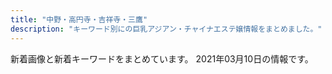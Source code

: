 ```yaml
---
title: "中野・高円寺・吉祥寺・三鷹"
description: "キーワード別にの巨乳アジアン・チャイナエステ嬢情報をまとめました。"
---
```


新着画像と新着キーワードをまとめています。
2021年03月10日の情報です。

<DmmAffiliateIns />
<KeywordTable
  shops={
    [
    {
        "url": "http://fureai-massage.info/",
        "name": "\u3075\u308c\u3042\u3044",
        "keywords": {
            "C": 9,
            "D": 6,
            "84": 2,
            "85": 6,
            "86": 2,
            "E": 2
        },
        "img_links": [
            "http://fureai-massage.info/img/acc4.jpg",
            "http://fureai-massage.info/img/st6.jpg",
            "http://fureai-massage.info/img/acc1.jpg",
            "http://fureai-massage.info/img/st7.jpg",
            "http://fureai-massage.info/img/botton.jpg",
            "http://fureai-massage.info/i/img/acc1.jpg",
            "http://fureai-massage.info/img/acc3.jpg",
            "http://fureai-massage.info/i/img/acc3.jpg",
            "http://fureai-massage.info/img/st28.jpg",
            "http://fureai-massage.info/img/acc2.jpg",
            "http://fureai-massage.info/i/img/acc4.jpg",
            "http://fureai-massage.info/img/mo.png",
            "http://fureai-massage.info/img/st4.jpg",
            "http://fureai-massage.info/i/img/r2.jpg",
            "http://fureai-massage.info/i/img/st6.jpg",
            "http://fureai-massage.info/i/img/st28.jpg",
            "http://fureai-massage.info/i/img/r1.jpg",
            "http://fureai-massage.info/i/img/r4.jpg",
            "http://fureai-massage.info/img/st2.jpg",
            "http://fureai-massage.info/i/img/st7.jpg",
            "http://fureai-massage.info/i/img/r3.jpg",
            "http://fureai-massage.info/i/img/acc2.jpg",
            "http://fureai-massage.info/img/fla.jpg",
            "http://fureai-massage.info/i/img/st2.jpg",
            "http://fureai-massage.info/i/img/st4.jpg"
        ],
        "station": "JR\u4e2d\u91ce\u99c5\u5317\u53e3"
    },
    {
        "keywords": {},
        "url": "http://esthe-taiwanspa.com/",
        "station": "JR\u837b\u7aaa\u99c5\u897f\u53e3",
        "img_links": [
            "http://esthe-taiwanspa.com/img/head_img.png",
            "http://esthe-taiwanspa.com/img/corona-4.jpg",
            "http://esthe-taiwanspa.com/img/mizuho03.jpg",
            "http://esthe-taiwanspa.com/img/sara2.jpg",
            "http://esthe-taiwanspa.com/img/aya001.jpg",
            "http://esthe-taiwanspa.com/img/topbg02.jpg",
            "http://esthe-taiwanspa.com/img/mask03.jpg",
            "http://esthe-taiwanspa.com/img/mask01.jpg",
            "http://esthe-taiwanspa.com/img/sara002.jpg",
            "http://esthe-taiwanspa.com/img/nana2.jpg",
            "http://esthe-taiwanspa.com/img/rei02.jpg",
            "http://esthe-taiwanspa.com/img/mask02.jpg",
            "http://esthe-taiwanspa.com/img/mask04.jpg",
            "http://esthe-taiwanspa.com/img/honoka02.jpg",
            "http://esthe-taiwanspa.com/img/pagetop.png",
            "http://esthe-taiwanspa.com/img/photo_01.jpg",
            "http://esthe-taiwanspa.com/img/emi001.jpg",
            "http://esthe-taiwanspa.com/img/corona-5.jpg",
            "http://esthe-taiwanspa.com/img/mask05.jpg",
            "http://esthe-taiwanspa.com/img/hina.jpg",
            "http://esthe-taiwanspa.com/img/ami.jpg",
            "http://esthe-taiwanspa.com/img/corona-3.jpg",
            "http://esthe-taiwanspa.com/img/reina3.jpg",
            "http://esthe-taiwanspa.com/img/corona-2.jpg",
            "http://esthe-taiwanspa.com/img/anna.png",
            "http://esthe-taiwanspa.com/img/yuki.jpg",
            "http://esthe-taiwanspa.com/img/mami.jpg",
            "http://esthe-taiwanspa.com/img/tel_img.png"
        ],
        "name": "\u53f0\u6e7eSpa"
    },
    {
        "url": "http://lacure.oks.bz/",
        "station": "JR\u837b\u7aaa\u99c5\u5357\u53e3",
        "img_links": [
            "http://lacure.oks.bz/photos/sites/19/2021/01/2021011112443789.jpg",
            "http://lacure.oks.bz/photos/sites/19/2020/06/2020062110315080.jpg",
            "http://lacure.oks.bz/images/m1.jpg",
            "http://lacure.oks.bz/images/s_staff.png",
            "http://lacure.oks.bz/photos/sites/19/2021/01/2021011112393578.jpg",
            "http://lacure.oks.bz/photos/sites/19/2021/01/2021011112261455.jpg",
            "http://lacure.oks.bz/images/room4.jpg",
            "http://lacure.oks.bz/images/pick.jpg",
            "http://lacure.oks.bz/photos/sites/19/2021/01/2021010611082189.jpg",
            "http://lacure.oks.bz/images/m2.jpg",
            "http://lacure.oks.bz/images/face_bj1.png",
            "http://lacure.oks.bz/images/mobile.jpg",
            "http://lacure.oks.bz/images/top.jpg",
            "http://lacure.oks.bz/photos/sites/19/2019/02/2019021111235740-e1549851847368.jpg",
            "http://lacure.oks.bz/images/room3.jpg",
            "http://lacure.oks.bz/images/1.jpg",
            "http://lacure.oks.bz/photos/sites/19/2021/01/2021011112261714.jpg",
            "http://lacure.oks.bz/photos/sites/19/2021/01/202101111226185.jpg",
            "http://lacure.oks.bz/photos/sites/19/2017/06/staff1-e1523757806454.jpg",
            "http://lacure.oks.bz/photos/sites/19/2021/01/2021011112261438.jpg",
            "http://lacure.oks.bz/images/room2.jpg",
            "http://lacure.oks.bz/photos/sites/19/2021/01/2021011112261833.jpg",
            "http://lacure.oks.bz/images/room1.jpg",
            "http://lacure.oks.bz/photos/sites/19/2021/01/2021011112261964.jpg",
            "http://lacure.oks.bz/photos/sites/19/2021/01/2021011112261516.jpg",
            "http://lacure.oks.bz/images/face.jpg",
            "http://lacure.oks.bz/images/m3.jpg",
            "http://lacure.oks.bz/photos/sites/19/2021/01/2021011112261593.jpg",
            "http://lacure.oks.bz/photos/sites/19/2021/01/2021011112261830.jpg",
            "http://lacure.oks.bz/photos/sites/19/2021/01/2021011112261781.jpg",
            "http://lacure.oks.bz/images/m4.jpg",
            "http://lacure.oks.bz/photos/sites/19/2021/01/2021011112394134.jpg",
            "http://lacure.oks.bz/photos/sites/19/2021/01/2021011112261794.jpg",
            "http://lacure.oks.bz/images/news.jpg",
            "http://lacure.oks.bz/photos/sites/19/2021/01/2021011112261995.jpg",
            "http://lacure.oks.bz/photos/sites/19/2021/01/202101111226158.jpg"
        ],
        "keywords": {
            "C": 2,
            "\u30bb\u30af\u30b7\u30fc": 3,
            "D": 2,
            "86": 2,
            "87": 1,
            "85": 1
        },
        "name": "\u30e9\u30ad\u30e5\u30a2"
    },
    {
        "name": "\u30e6\u30a6\u30a2\u30f3\u30c9\u30df\u30fc",
        "station": "JR\u4e2d\u91ce\u99c5\u5317\u53e3",
        "img_links": [],
        "url": "https://yu-rinpa.tokyo/",
        "keywords": {}
    },
    {
        "url": "https://pureheart.tokyo/",
        "station": "JR\u837b\u7aaa\u99c5\u5317\u53e3",
        "name": "Pure Heart",
        "img_links": [
            "https://pureheart.tokyo/sites/default/files/inline-images/PA311701.jpg",
            "https://pureheart.tokyo/sites/default/files/pictures/2018-06/noa_001.jpg",
            "https://pureheart.tokyo/sites/default/files/pictures/2020-04/ai_003.jpg",
            "https://pureheart.tokyo/sites/default/files/pictures/2019-05/44D9B271-E871-4A0F-B72E-7C8385588897.jpeg",
            "https://pureheart.tokyo/sites/default/files/pictures/2018-09/miyuki_002_0.jpg",
            "https://pureheart.tokyo/sites/default/files/pictures/2020-06/riri_001.jpg",
            "https://pureheart.tokyo/sites/default/files/styles/large/public/pictures/2019-01/arisa_003.jpg",
            "https://pureheart.tokyo/sites/default/files/pictures/2018-12/shizuka_001_2.jpg",
            "https://pureheart.tokyo/sites/default/files/pictures/2018-06/aya_001.jpg",
            "https://pureheart.tokyo/sites/default/files/pictures/2019-01/arisa_003.jpg",
            "https://pureheart.tokyo/sites/default/files/inline-images/PA311702.jpg",
            "https://pureheart.tokyo/sites/default/files/pictures/2020-04/erina_005.jpg",
            "https://pureheart.tokyo/sites/default/files/pictures/2018-06/ran_001.jpg",
            "https://pureheart.tokyo/sites/default/files/pictures/2021-01/rize_004_1.jpg",
            "https://pureheart.tokyo/sites/default/files/pictures/2018-06/serina_001.jpg",
            "https://pureheart.tokyo/sites/default/files/styles/large/public/pictures/2018-06/ran_001.jpg",
            "https://pureheart.tokyo/sites/default/files/pictures/2021-02/rio_001_0.jpg",
            "https://pureheart.tokyo/sites/default/files/styles/large/public/pictures/2021-02/rio_001_0.jpg",
            "https://pureheart.tokyo/sites/default/files/pictures/2018-06/emi_001.jpg"
        ],
        "keywords": {
            "\u4e73": 1,
            "F": 1,
            "\u304a\u3063\u3071\u3044": 1,
            "\u30bb\u30af\u30b7\u30fc": 1,
            "\u5de8\u4e73": 1
        }
    },
    {
        "name": "\u6e05\u604b \uff5e\u305b\u3044\u308c\u3093\uff5e",
        "url": "http://sei-ren.work/",
        "img_links": [
            "http://sei-ren.work/sp/img/moe1.png",
            "http://sei-ren.work/images/sys4.jpg",
            "http://sei-ren.work/staff/riri.jpg",
            "http://sei-ren.work/img/riri1.png",
            "http://sei-ren.work/images/rec.jpg",
            "http://sei-ren.work/sp/images/interior_t.jpg",
            "http://sei-ren.work/sp/images/topgirl.jpg",
            "http://sei-ren.work/sp/images/sys3.jpg",
            "http://sei-ren.work/sp/images/sisu1.png",
            "http://sei-ren.work/images/b2.jpg",
            "http://sei-ren.work/staff/moe.jpg",
            "http://sei-ren.work/sp/images/int1.jpg",
            "http://sei-ren.work/images/b3.jpg",
            "http://sei-ren.work/sp/menu/sisu.jpg",
            "http://sei-ren.work/sp/img/riri1.png",
            "http://sei-ren.work/images/news.jpg",
            "http://sei-ren.work/sp/images/e4.jpg",
            "http://sei-ren.work/sp/images/e3.jpg",
            "http://sei-ren.work/img/moe1.png",
            "http://sei-ren.work/sp/images/news.jpg",
            "http://sei-ren.work/sp/staff/moe.jpg",
            "http://sei-ren.work/sp/images/s3.jpg",
            "http://sei-ren.work/images/tg.jpg",
            "http://sei-ren.work/sp/staff/riri.jpg",
            "http://sei-ren.work/staff/sizuka.jpg",
            "http://sei-ren.work/sp/images/footer.png",
            "http://sei-ren.work/sp/images/e5.jpg",
            "http://sei-ren.work/img/haru1.png",
            "http://sei-ren.work/sp/images/e2.jpg",
            "http://sei-ren.work/sp/images/sisu_t.jpg",
            "http://sei-ren.work/images/sm.jpg",
            "http://sei-ren.work/sp/menu/staff.jpg",
            "http://sei-ren.work/sp/staff/sizuka.jpg",
            "http://sei-ren.work/images/head.jpg",
            "http://sei-ren.work/sp/img/haru1.png",
            "http://sei-ren.work/sp/images/sys1.jpg",
            "http://sei-ren.work/images/int2.jpg",
            "http://sei-ren.work/sp/images/tel.jpg",
            "http://sei-ren.work/img/sizuka1.png",
            "http://sei-ren.work/sp/staff/haru.jpg",
            "http://sei-ren.work/sp/images/int2.png",
            "http://sei-ren.work/sp/images/ac1.jpg",
            "http://sei-ren.work/images/sys2.jpg",
            "http://sei-ren.work/sp/images/rec.jpg",
            "http://sei-ren.work/sp/img/sizuka1.png",
            "http://sei-ren.work/sp/images/sys2.jpg",
            "http://sei-ren.work/images/sys1.jpg",
            "http://sei-ren.work/sp/images/s4.jpg",
            "http://sei-ren.work/sp/menu/top.jpg",
            "http://sei-ren.work/images/interior_t.jpg",
            "http://sei-ren.work/sp/images/head.jpg",
            "http://sei-ren.work/images/b1.jpg",
            "http://sei-ren.work/sp/images/e1.jpg",
            "http://sei-ren.work/sp/images/e6.jpg",
            "http://sei-ren.work/sp/images/staff_t.jpg",
            "http://sei-ren.work/sp/images/s2.jpg",
            "http://sei-ren.work/sp/menu/interior.jpg",
            "http://sei-ren.work/images/staff_t.jpg",
            "http://sei-ren.work/sp/images/newsb.png",
            "http://sei-ren.work/images/int1.jpg",
            "http://sei-ren.work/images/sys3.jpg",
            "http://sei-ren.work/sp/images/sys4.png",
            "http://sei-ren.work/staff/haru.jpg"
        ],
        "station": "JR\u897f\u837b\u7aaa\u99c5\u5317\u53e3",
        "keywords": {}
    },
    {
        "img_links": [
            "http://f-relax.net/images/line.jpg",
            "http://f-relax.net/girl/02a.jpg",
            "http://f-relax.net/girl/03.jpg",
            "http://f-relax.net/images/info_09.jpg",
            "http://f-relax.net/images/index_12.jpg",
            "http://f-relax.net/girl/03a.jpg",
            "http://f-relax.net/images/index_16.jpg",
            "http://f-relax.net/images/index_03.jpg",
            "http://f-relax.net/girl/02.jpg",
            "http://f-relax.net/girl/01b.jpg",
            "http://f-relax.net/girl/02b.jpg",
            "http://f-relax.net/images/index_13.jpg",
            "http://f-relax.net/images/index_06.jpg",
            "http://f-relax.net/images/sub_12.jpg",
            "http://f-relax.net/images/index_14.jpg",
            "http://f-relax.net/girl/04b.jpg",
            "http://f-relax.net/images/info.jpg",
            "http://f-relax.net/images/rec_09.jpg",
            "http://f-relax.net/images/acc.jpg",
            "http://f-relax.net/images/index_11.jpg",
            "http://f-relax.net/girl/03b.jpg",
            "http://f-relax.net/images/index_05.jpg",
            "http://f-relax.net/girl/01.jpg",
            "http://f-relax.net/images/02.jpg",
            "http://f-relax.net/images/staff_09.jpg",
            "http://f-relax.net/girl/04.jpg",
            "http://f-relax.net/images/index_01.jpg",
            "http://f-relax.net/images/rec.jpg",
            "http://f-relax.net/images/index_07.jpg",
            "http://f-relax.net/girl/01a.jpg",
            "http://f-relax.net/girl/04a.jpg",
            "http://f-relax.net/images/index_04.jpg",
            "http://f-relax.net/images/index_02.jpg",
            "http://f-relax.net/images/01.jpg"
        ],
        "url": "http://f-relax.net/",
        "name": "\u30a8\u30b9\u30fb\u30c8\u30c3\u30d7",
        "keywords": {
            "86": 1,
            "90": 1,
            "88": 1,
            "85": 1,
            "C": 4
        },
        "station": "JR\u4e09\u9df9\u99c5\u5357\u53e3"
    },
    {
        "url": "http://kokoro.tyo.cm/",
        "station": "JR\u837b\u7aaa\u99c5\u5357\u53e3",
        "name": "kokoro",
        "img_links": [
            "http://kokoro.tyo.cm/images/staff_line.png",
            "http://kokoro.tyo.cm/images/s2.png",
            "http://kokoro.tyo.cm/photos/sites/51/2020/09/2020091807042947.jpg",
            "http://kokoro.tyo.cm/images/room9.jpg",
            "http://kokoro.tyo.cm/images/s_link.png",
            "http://kokoro.tyo.cm/images/room8.jpg",
            "http://kokoro.tyo.cm/images/room10.jpg",
            "http://kokoro.tyo.cm/images/s_staff.png",
            "http://kokoro.tyo.cm/photos/sites/51/2020/07/2020072006112316.jpg",
            "http://kokoro.tyo.cm/photos/sites/51/2020/05/202005280252106.jpg",
            "http://kokoro.tyo.cm/images/room6.jpg",
            "http://kokoro.tyo.cm/images/room1.jpg",
            "http://kokoro.tyo.cm/photos/sites/51/2020/05/2020052802522685.jpg",
            "http://kokoro.tyo.cm/images/room5.jpg",
            "http://kokoro.tyo.cm/photos/sites/51/2020/05/2020052802515180.jpg",
            "http://kokoro.tyo.cm/images/staff0.jpg",
            "http://kokoro.tyo.cm/images/top.png",
            "http://kokoro.tyo.cm/images/s1.png",
            "http://kokoro.tyo.cm/images/end.png",
            "http://kokoro.tyo.cm/images/s3.png",
            "http://kokoro.tyo.cm/images/room3.jpg",
            "http://kokoro.tyo.cm/images/room4.jpg",
            "http://kokoro.tyo.cm/images/room2.jpg",
            "http://kokoro.tyo.cm/images/room7.jpg"
        ],
        "keywords": {
            "84": 12,
            "86": 24,
            "C": 12,
            "87": 36,
            "D": 60
        }
    },
    {
        "keywords": {
            "D": 6,
            "E": 1,
            "86": 5,
            "85": 1
        },
        "station": "JR\u5409\u7965\u5bfa\u99c5\u5317\u53e3",
        "url": "http://zeanfio.tokyo/",
        "name": "\u611b\u306e\u6d77",
        "img_links": [
            "http://zeanfio.tokyo/uploads/200613/1-20061313545XI.jpg",
            "http://zeanfio.tokyo/uploads/200826/1-200R61240505J.jpg",
            "http://zeanfio.tokyo/uploads/200826/1-200R612401XN.jpg",
            "http://zeanfio.tokyo/uploads/200526/1-2005260T929410.jpg",
            "http://zeanfio.tokyo/uploads/200826/1-200R61240062U.jpg",
            "http://zeanfio.tokyo/uploads/200826/1-200R612392D44.jpg",
            "http://zeanfio.tokyo/uploads/200826/1-200R6123K2943.jpg",
            "http://zeanfio.tokyo/picture/s_staff.png",
            "http://zeanfio.tokyo/uploads/200826/1-200R612391O57.jpg",
            "http://zeanfio.tokyo/uploads/200525/1-2005251AZ0391.jpg",
            "http://zeanfio.tokyo/picture/room2.jpg",
            "http://zeanfio.tokyo/uploads/200826/1-200R612410XQ.jpg",
            "http://zeanfio.tokyo/picture/face.jpg",
            "http://zeanfio.tokyo/picture/top.jpg",
            "http://zeanfio.tokyo/picture/room4.jpg",
            "http://zeanfio.tokyo/picture/pick.jpg",
            "http://zeanfio.tokyo/picture/news.jpg",
            "http://zeanfio.tokyo/picture/room1.jpg",
            "http://zeanfio.tokyo/uploads/200615/1-200615130103941.jpg",
            "http://zeanfio.tokyo/uploads/200826/1-200R6123J3U4.jpg",
            "http://zeanfio.tokyo/picture/face_bj1.png",
            "http://zeanfio.tokyo/picture/room3.jpg"
        ]
    },
    {
        "keywords": {},
        "url": "https://nakano-mensesthe.com/",
        "img_links": [
            "https://nakano-mensesthe.com/staff/aki-s1.jpg",
            "https://nakano-mensesthe.com/2020/12/21/eri.jpg",
            "https://nakano-mensesthe.com/staff/nana-l1.jpg",
            "https://nakano-mensesthe.com/room/1.jpg",
            "https://nakano-mensesthe.com/menu/info.png",
            "https://nakano-mensesthe.com/menu/friend.png",
            "https://nakano-mensesthe.com/room/esthe1.jpg",
            "https://nakano-mensesthe.com/icon/yelp.png",
            "https://nakano-mensesthe.com/images/header3.png",
            "https://nakano-mensesthe.com/room/4.jpg",
            "https://nakano-mensesthe.com/button/blog.png",
            "https://nakano-mensesthe.com/icon/facebook.png",
            "https://nakano-mensesthe.com/menu/blog.png",
            "https://nakano-mensesthe.com/menu/gallery.png",
            "https://nakano-mensesthe.com/link/mens-esthe.png",
            "https://nakano-mensesthe.com/images/main1.jpg",
            "https://nakano-mensesthe.com/images/footer-r.png",
            "https://nakano-mensesthe.com/room/esthe2.jpg",
            "https://nakano-mensesthe.com/room/8.jpg",
            "https://nakano-mensesthe.com/staff/yuri-l1.jpg",
            "https://nakano-mensesthe.com/icon/line.png",
            "https://nakano-mensesthe.com/2019/10/05/tenpo.jpg",
            "https://nakano-mensesthe.com/staff/eri-s1.jpg",
            "https://nakano-mensesthe.com/2019/08/31/1.jpg",
            "https://nakano-mensesthe.com/button/home.png",
            "https://nakano-mensesthe.com/room/3.jpg",
            "https://nakano-mensesthe.com/images/footer-l.png",
            "https://nakano-mensesthe.com/staff/eri-l1.jpg",
            "https://nakano-mensesthe.com/menu/home.png",
            "https://nakano-mensesthe.com/staff/nana-s1.jpg",
            "https://nakano-mensesthe.com/room/2.jpg",
            "https://nakano-mensesthe.com/staff/aki-l1.jpg",
            "https://nakano-mensesthe.com/room/esthe3.jpg",
            "https://nakano-mensesthe.com/images/main-sp.jpg",
            "https://nakano-mensesthe.com/room/7.jpg",
            "https://nakano-mensesthe.com/button/staff.png",
            "https://nakano-mensesthe.com/staff/yuri-s1.jpg",
            "https://nakano-mensesthe.com/icon/twitter.png",
            "https://nakano-mensesthe.com/images/clear.png"
        ],
        "station": "\u65b0\u4e2d\u91ce\u99c54\u756a\u51fa\u53e3",
        "name": "\u6574\u4f53\u697d"
    },
    {
        "station": "JR\u837b\u7aaa\u99c5\u5317\u53e3",
        "img_links": [
            "http://spa-only-one.jpn.mn/images/girl-z2.jpg",
            "http://spa-only-one.jpn.mn/images/news.jpg",
            "http://spa-only-one.jpn.mn/images/s_link.png",
            "http://spa-only-one.jpn.mn/images/s4.jpg",
            "http://spa-only-one.jpn.mn/photos/sites/15/2017/11/2017111706403963.jpg",
            "http://spa-only-one.jpn.mn/images/mobile.jpg",
            "http://spa-only-one.jpn.mn/photos/sites/15/2020/06/2020062320024668.jpg",
            "http://spa-only-one.jpn.mn/photos/sites/15/2018/05/2018052706514671.jpg",
            "http://spa-only-one.jpn.mn/photos/sites/15/2018/05/2018050703260387.jpg",
            "http://spa-only-one.jpn.mn/photos/sites/15/2018/05/2018052706463940.jpg",
            "http://spa-only-one.jpn.mn/photos/sites/15/2018/09/201809070336043.jpg",
            "http://spa-only-one.jpn.mn/images/top.png",
            "http://spa-only-one.jpn.mn/images/pick.jpg",
            "http://spa-only-one.jpn.mn/images/s2.jpg",
            "http://spa-only-one.jpn.mn/photos/sites/15/2018/05/2018052706473315.jpg",
            "http://spa-only-one.jpn.mn/images/s5.jpg",
            "http://spa-only-one.jpn.mn/images/s6.jpg",
            "http://spa-only-one.jpn.mn/photos/sites/15/2018/05/2018052706491571.jpg",
            "http://spa-only-one.jpn.mn/photos/sites/15/2018/02/2018020401442712-e1519260883926.jpg",
            "http://spa-only-one.jpn.mn/images/s_staff.png",
            "http://spa-only-one.jpn.mn/photos/sites/15/2018/05/2018052706482112.jpg",
            "http://spa-only-one.jpn.mn/images/girl-z1.jpg",
            "http://spa-only-one.jpn.mn/photos/sites/15/2018/05/2018052706495271.jpg"
        ],
        "url": "http://spa-only-one.jpn.mn/",
        "keywords": {
            "C": 18,
            "86": 3,
            "D": 4,
            "87": 1,
            "85": 1,
            "84": 1
        },
        "name": "SPA ONLY ONE"
    },
    {
        "station": "JR\u9ad8\u5186\u5bfa\u99c5\u5317\u53e3",
        "img_links": [
            "http://k-angel.info/images/flash.jpg",
            "http://k-angel.info/images/flash1.jpg",
            "http://k-angel.info/images/r4.jpg",
            "http://k-angel.info/images/r3.jpg",
            "http://k-angel.info/images/r2.jpg",
            "http://k-angel.info/images/g01.jpg",
            "http://k-angel.info/images/zi_staff.png",
            "http://k-angel.info/images/g04.jpg",
            "http://k-angel.info/images/g0.jpg",
            "http://k-angel.info/images/a5.jpg",
            "http://k-angel.info/images/g2.jpg",
            "http://k-angel.info/images/g06.jpg",
            "http://k-angel.info/images/r5.jpg",
            "http://k-angel.info/images/r1.jpg",
            "http://k-angel.info/images/g5.jpg",
            "http://k-angel.info/images/nana.jpg",
            "http://k-angel.info/images/r6.jpg"
        ],
        "keywords": {
            "C": 7
        },
        "name": "Angel\u30fb\u30a8\u30f3\u30b8\u30a7\u30eb",
        "url": "http://k-angel.info/"
    },
    {
        "station": "JR\u897f\u837b\u7aaa\u99c5\u5357\u53e3",
        "name": "\u306f\u3059\u3053",
        "url": "http://hasuko.work/",
        "img_links": [],
        "keywords": {}
    },
    {
        "name": "\u3086\u307f\u306e\u306f\u308b",
        "keywords": {
            "86": 3,
            "D": 2,
            "87": 2,
            "88": 4
        },
        "url": "http://yumi-haru.work/",
        "img_links": [
            "http://yumi-haru.work/sp/img/time.jpg",
            "http://yumi-haru.work/sp/img/t-a.jpg",
            "http://yumi-haru.work/sp/img/sta8.jpg",
            "http://yumi-haru.work/sp/img/t-r.jpg",
            "http://yumi-haru.work/sp/img/info.jpg",
            "http://yumi-haru.work/sp/img/pc.jpg",
            "http://yumi-haru.work/sp/img/pic.jpg",
            "http://yumi-haru.work/sp/img/t-o.jpg",
            "http://yumi-haru.work/sp/img/s8.jpg",
            "http://yumi-haru.work/sp/img/acc.jpg",
            "http://yumi-haru.work/img/sta4.jpg",
            "http://yumi-haru.work/sp/img/sys.jpg",
            "http://yumi-haru.work/sp/img/add.jpg",
            "http://yumi-haru.work/sp/img/tit.jpg",
            "http://yumi-haru.work/img/mo.png",
            "http://yumi-haru.work/img/acc.jpg",
            "http://yumi-haru.work/img/top2.png",
            "http://yumi-haru.work/sp/img/cam.jpg",
            "http://yumi-haru.work/img/s3.jpg",
            "http://yumi-haru.work/img/bb.png",
            "http://yumi-haru.work/sp/img/botton.jpg",
            "http://yumi-haru.work/img/nos.jpg",
            "http://yumi-haru.work/sp/img/sta7.jpg",
            "http://yumi-haru.work/img/s2.jpg",
            "http://yumi-haru.work/sp/img/sta4.jpg",
            "http://yumi-haru.work/img/sta3.jpg",
            "http://yumi-haru.work/sp/img/s7.jpg",
            "http://yumi-haru.work/sp/img/s4.jpg",
            "http://yumi-haru.work/img/sta7.jpg",
            "http://yumi-haru.work/sp/img/s3.jpg",
            "http://yumi-haru.work/img/s8.jpg",
            "http://yumi-haru.work/sp/img/t-t.jpg",
            "http://yumi-haru.work/img/th.png",
            "http://yumi-haru.work/img/s7.jpg",
            "http://yumi-haru.work/img/sta8.jpg",
            "http://yumi-haru.work/sp/img/t-s.jpg",
            "http://yumi-haru.work/img/s4.jpg",
            "http://yumi-haru.work/sp/img/tel2.jpg",
            "http://yumi-haru.work/sp/img/tel.jpg"
        ],
        "station": "JR\u4e2d\u91ce\u99c5\u5357\u53e3"
    },
    {
        "url": "http://www.barbie.relaxmens.com/",
        "img_links": [
            "http://www.barbie.relaxmens.com/images/nav-003.png",
            "http://www.barbie.relaxmens.com/images/top003.png",
            "http://www.barbie.relaxmens.com/images/nav-002.png",
            "http://www.barbie.relaxmens.com/images/top01.png",
            "http://www.barbie.relaxmens.com/images/osusume01.png",
            "http://www.barbie.relaxmens.com/files/001.jpg",
            "http://www.barbie.relaxmens.com/photo_news/upimg/591105f880da30e0de_2.jpg",
            "http://www.barbie.relaxmens.com/images/nav-006.png",
            "http://www.barbie.relaxmens.com/files/002.jpg",
            "http://www.barbie.relaxmens.com/images/nav-004.png",
            "http://www.barbie.relaxmens.com/images/tel.png",
            "http://www.barbie.relaxmens.com/photo_news/upimg/591105f880da30e0de_1.jpg",
            "http://www.barbie.relaxmens.com/images/nav-001.png",
            "http://www.barbie.relaxmens.com/files/003.jpg",
            "http://www.barbie.relaxmens.com/images/top02-left.png",
            "http://www.barbie.relaxmens.com/images/nav-005.png",
            "http://www.barbie.relaxmens.com/photo_news/upimg/591105f880da30e0de_0.jpg",
            "http://www.barbie.relaxmens.com/photo_news/upimg/859026040a3f63922e_0.jpg"
        ],
        "keywords": {},
        "station": "JR\u4e2d\u91ce\u99c5\u5317\u53e3",
        "name": "Barbie \uff5e\u30d0\u30fc\u30d3\u30fc\uff5e"
    },
    {
        "img_links": [
            "http://grace-ogikubo.link/_src/18502252/sign.png",
            "http://grace-ogikubo.link/_src/36050696/img20191009182552057053.png",
            "http://grace-ogikubo.link/_src/22326430/sign.png",
            "http://grace-ogikubo.link/_src/18502259/gg1.png",
            "http://grace-ogikubo.link/_src/18502258/_dsf0569.jpg",
            "http://grace-ogikubo.link/_src/18502341/sign.png",
            "http://grace-ogikubo.link/_src/18502412/1.jpg",
            "http://grace-ogikubo.link/_src/33848820/img20180515000939321049.png",
            "http://grace-ogikubo.link/_src/18502257/_dsf0560.jpg",
            "http://grace-ogikubo.link/_src/18502422/img20191001123048353708.png",
            "http://grace-ogikubo.link/_src/18502311/img20160905232411911726.png",
            "http://grace-ogikubo.link/_src/46513792/img20180515000939366224.png",
            "http://grace-ogikubo.link/_src/39132552/img20200128123935549821.png",
            "http://grace-ogikubo.link/_src/48517939/img20201002172121373632.png",
            "http://grace-ogikubo.link/_src/38258164/img20191226185648441738.png",
            "http://grace-ogikubo.link/_src/18502435/img20180514232217540570.png",
            "http://grace-ogikubo.link/_src/46513734/img20180515000939349207.png",
            "http://grace-ogikubo.link/_src/46513779/img20180515000939366224.png",
            "http://grace-ogikubo.link/_src/18502379/ss3.png",
            "http://grace-ogikubo.link/_src/18502399/img20160907020750279447.png",
            "http://grace-ogikubo.link/_src/48517942/img20201002172121418956.png",
            "http://grace-ogikubo.link/_src/46513773/img20191210193133198345.png",
            "http://grace-ogikubo.link/_src/18502260/gg2.png",
            "http://grace-ogikubo.link/_src/18502256/_dsf0551-hdr.jpg",
            "http://grace-ogikubo.link/_src/18502409/slider1.jpg",
            "http://grace-ogikubo.link/_src/18502282/bloc.png",
            "http://grace-ogikubo.link/_src/48518203/img20201002172121418956.png",
            "http://grace-ogikubo.link/_src/33848822/img20190708123951442965.png",
            "http://grace-ogikubo.link/_src/18502416/2.jpg",
            "http://grace-ogikubo.link/_src/33847581/img20190304223459260987.png",
            "http://grace-ogikubo.link/_src/33847584/img20180515000939321049.png",
            "http://grace-ogikubo.link/_src/18502383/line4.png",
            "http://grace-ogikubo.link/_src/36050681/img20191009182552057053.png",
            "http://grace-ogikubo.link/_src/33847588/img20190708123951442965.png",
            "http://grace-ogikubo.link/_src/46513791/img20191210193133198345.png",
            "http://grace-ogikubo.link/_src/18502414/wechatimg276.jpg",
            "http://grace-ogikubo.link/_src/18502255/wechatimg584_20190422220534557.jpg",
            "http://grace-ogikubo.link/_src/18502313/img20160905232432223316.png",
            "http://grace-ogikubo.link/_src/18502332/sign.png",
            "http://grace-ogikubo.link/_src/18502410/slider2.jpg",
            "http://grace-ogikubo.link/_src/22329262/img20180515003004409500.png",
            "http://grace-ogikubo.link/_src/18502327/img20160906032301604001.png",
            "http://grace-ogikubo.link/_src/18502254/wechatimg583_20190422220513214.jpg",
            "http://grace-ogikubo.link/_src/18502350/ss1.png",
            "http://grace-ogikubo.link/_src/18502268/sign.png",
            "http://grace-ogikubo.link/_src/18502284/tel2.png",
            "http://grace-ogikubo.link/_src/18502411/slider3.jpg",
            "http://grace-ogikubo.link/_src/46513788/img20180515000939349207.png",
            "http://grace-ogikubo.link/_src/33848818/img20190304223459260987.png",
            "http://grace-ogikubo.link/_src/18502374/img20160907013313231455.png",
            "http://grace-ogikubo.link/_src/18502420/img20191001122905775719.png",
            "http://grace-ogikubo.link/_src/22329248/img20180515000939399763.png",
            "http://grace-ogikubo.link/_src/18502315/img20160905232445224246.png",
            "http://grace-ogikubo.link/_src/18502408/slider4.jpg",
            "http://grace-ogikubo.link/_src/18502497/img20180515000939360533.png",
            "http://grace-ogikubo.link/_src/48518202/img20201002172121373632.png",
            "http://grace-ogikubo.link/_src/18502270/xxxx.png",
            "http://grace-ogikubo.link/_src/18502272/line1.png",
            "http://grace-ogikubo.link/_src/18502430/slider.jpg",
            "http://grace-ogikubo.link/_src/49556469/img20201029190543267488.png",
            "http://grace-ogikubo.link/_src/51290507/img20210201120516241881.png",
            "http://grace-ogikubo.link/_src/18502309/img20160905232400497638.png",
            "http://grace-ogikubo.link/_src/46513781/img20200128123935549821.png",
            "http://grace-ogikubo.link/_src/18502317/img20160905232518927313.png",
            "http://grace-ogikubo.link/_src/18502424/img20180520131800398045.png",
            "http://grace-ogikubo.link/_src/38258161/img20191226185648441738.png",
            "http://grace-ogikubo.link/_src/18502373/img20160907013250266894.png",
            "http://grace-ogikubo.link/_src/18502283/toho.png",
            "http://grace-ogikubo.link/_src/46513721/img20180515000939399763.png",
            "http://grace-ogikubo.link/_src/18502375/img20160907013331366028.png",
            "http://grace-ogikubo.link/_src/18502372/img20160907013218046305.png",
            "http://grace-ogikubo.link/_src/49556483/img20201029190543267488.png"
        ],
        "station": "JR\u837b\u7aaa\u99c5\u5317\u53e3",
        "url": "http://grace-ogikubo.link/",
        "keywords": {},
        "name": "\u30b0\u30ec\u30fc\u30b9"
    },
    {
        "url": "http://jewelry-hak.xyz/",
        "name": "\u30a2\u30ef\u30a2\u30ef\u30d5\u30a7\u30a2\u30ea\u30fc",
        "station": "JR\u9ad8\u5186\u5bfa\u99c5\u5317\u53e3",
        "keywords": {},
        "img_links": [
            "http://jewelry-hak.xyz/_src/38511787/cam3.jpg",
            "http://jewelry-hak.xyz/_src/50627315/wechatimg584_20201202144744254.jpg",
            "http://jewelry-hak.xyz/_src/50627205/wechatimg691.jpg",
            "http://jewelry-hak.xyz/_src/50627323/wechatimg691.jpg",
            "http://jewelry-hak.xyz/_src/49642825/mmexport1604298600845.jpg",
            "http://jewelry-hak.xyz/_src/38511781/img20200108162027140241.png",
            "http://jewelry-hak.xyz/_src/53696935/wechatimg166.jpg",
            "http://jewelry-hak.xyz/_src/38511777/line.png",
            "http://jewelry-hak.xyz/_src/50627320/wechatimg585.jpg",
            "http://jewelry-hak.xyz/_src/38511788/cam3.jpg",
            "http://jewelry-hak.xyz/_src/53696936/wechatimg166.jpg",
            "http://jewelry-hak.xyz/_src/38511753/wechatimg47_20210118145652388.jpg",
            "http://jewelry-hak.xyz/_src/38511776/4.jpg",
            "http://jewelry-hak.xyz/_src/50627324/wechatimg691.jpg",
            "http://jewelry-hak.xyz/_src/50627319/wechatimg585.jpg",
            "http://jewelry-hak.xyz/_src/50627213/wechatimg914.jpg",
            "http://jewelry-hak.xyz/_src/38511723/wechatimg569_20201101131633190.jpg",
            "http://jewelry-hak.xyz/_src/50627316/wechatimg584_20201202144744254.jpg",
            "http://jewelry-hak.xyz/_src/50627203/wechatimg585.jpg",
            "http://jewelry-hak.xyz/_src/38511746/wechatimg30.jpg",
            "http://jewelry-hak.xyz/_src/50627225/wechatimg586.jpg",
            "http://jewelry-hak.xyz/_src/49611181/wechatimg48_20210118145652340.jpg",
            "http://jewelry-hak.xyz/_src/50627202/wechatimg585.jpg",
            "http://jewelry-hak.xyz/_src/50627214/wechatimg914.jpg",
            "http://jewelry-hak.xyz/_src/38625720/wechatimg541.jpg",
            "http://jewelry-hak.xyz/_src/38511717/wechatimg568.jpg",
            "http://jewelry-hak.xyz/_src/38511790/cam4.jpg",
            "http://jewelry-hak.xyz/_src/53696933/wechatimg169_20210226172333400.jpg",
            "http://jewelry-hak.xyz/_src/50627327/wechatimg590.jpg",
            "http://jewelry-hak.xyz/_src/38511775/3.jpg",
            "http://jewelry-hak.xyz/_src/38511793/navinavi_02.png",
            "http://jewelry-hak.xyz/_src/50627328/wechatimg590.jpg",
            "http://jewelry-hak.xyz/_src/38511752/wechatimg47_20210118145652388.jpg",
            "http://jewelry-hak.xyz/_src/50627317/wechatimg584_20201202144744254.jpg",
            "http://jewelry-hak.xyz/_src/53696926/wechatimg166.jpg",
            "http://jewelry-hak.xyz/_src/38511751/wechatimg561.jpg",
            "http://jewelry-hak.xyz/_src/38513882/cam.jpg",
            "http://jewelry-hak.xyz/_src/49618165/slider1.jpg",
            "http://jewelry-hak.xyz/_src/50627226/wechatimg586.jpg",
            "http://jewelry-hak.xyz/_src/50627206/wechatimg691.jpg",
            "http://jewelry-hak.xyz/_src/38511791/navinavi_01.png",
            "http://jewelry-hak.xyz/_src/38511786/cam2.jpg",
            "http://jewelry-hak.xyz/_src/49618155/slider2.jpg",
            "http://jewelry-hak.xyz/_src/50627215/wechatimg914.jpg",
            "http://jewelry-hak.xyz/_src/38513880/cam.jpg",
            "http://jewelry-hak.xyz/_src/53696927/wechatimg169_20210226172333400.jpg",
            "http://jewelry-hak.xyz/_src/53696932/wechatimg169_20210226172333400.jpg",
            "http://jewelry-hak.xyz/_src/49611183/wechatimg48_20210118145652340.jpg",
            "http://jewelry-hak.xyz/_src/50627318/wechatimg585.jpg",
            "http://jewelry-hak.xyz/_src/53696931/wechatimg169_20210226172333400.jpg",
            "http://jewelry-hak.xyz/_src/50627325/wechatimg691.jpg",
            "http://jewelry-hak.xyz/_src/50627326/wechatimg590.jpg",
            "http://jewelry-hak.xyz/_src/49611182/wechatimg48_20210118145652340.jpg",
            "http://jewelry-hak.xyz/_src/38511760/wechatimg30.jpg",
            "http://jewelry-hak.xyz/_src/53696934/wechatimg166.jpg",
            "http://jewelry-hak.xyz/_src/38511750/wechatimg561.jpg",
            "http://jewelry-hak.xyz/_src/38511774/2.jpg",
            "http://jewelry-hak.xyz/_src/53696950/line.png",
            "http://jewelry-hak.xyz/_src/38511779/line.png",
            "http://jewelry-hak.xyz/_src/38511721/wechatimg571.jpg",
            "http://jewelry-hak.xyz/_src/38511754/wechatimg47_20210118145652388.jpg",
            "http://jewelry-hak.xyz/_src/38511789/cam4.jpg",
            "http://jewelry-hak.xyz/_src/38511719/wechatimg570.jpg",
            "http://jewelry-hak.xyz/_src/38511785/cam2.jpg",
            "http://jewelry-hak.xyz/_src/38511749/wechatimg561.jpg",
            "http://jewelry-hak.xyz/_src/39952823/line.png",
            "http://jewelry-hak.xyz/_src/50627227/wechatimg586.jpg"
        ]
    },
    {
        "name": "S\u30fb\u30a2\u30ed\u30de",
        "img_links": [
            "http://www.es-sanken.link/img/mai2.jpg",
            "http://www.es-sanken.link/images/head.jpg",
            "http://www.es-sanken.link/sp/images/comment.jpg",
            "http://www.es-sanken.link/images/interior_t.jpg",
            "http://www.es-sanken.link/images/sys2.jpg",
            "http://www.es-sanken.link/images/rec1.jpg",
            "http://www.es-sanken.link/images/5.jpg",
            "http://www.es-sanken.link/images/1.jpg",
            "http://www.es-sanken.link/sp/img/sayuri1.jpg",
            "http://www.es-sanken.link/sp/images/footer.jpg",
            "http://www.es-sanken.link/sp/images/sys3.jpg",
            "http://www.es-sanken.link/images/staff_t.jpg",
            "http://www.es-sanken.link/images/3.jpg",
            "http://www.es-sanken.link/sp/images/staff_t.jpg",
            "http://www.es-sanken.link/images/sys1.jpg",
            "http://www.es-sanken.link/sp/staff/kana.jpg",
            "http://www.es-sanken.link/sp/images/rec1.jpg",
            "http://www.es-sanken.link/images/int2.jpg",
            "http://www.es-sanken.link/sp/img/rina1.jpg",
            "http://www.es-sanken.link/images/ta.jpg",
            "http://www.es-sanken.link/img/mai1.jpg",
            "http://www.es-sanken.link/img/rina1.jpg",
            "http://www.es-sanken.link/images/sm.jpg",
            "http://www.es-sanken.link/sp/images/int2.jpg",
            "http://www.es-sanken.link/sp/images/ac1.jpg",
            "http://www.es-sanken.link/sp/images/interior_t.jpg",
            "http://www.es-sanken.link/sp/img/kana1.jpg",
            "http://www.es-sanken.link/sp/img/ayumi1.jpg",
            "http://www.es-sanken.link/sp/images/sys1.jpg",
            "http://www.es-sanken.link/images/tg.jpg",
            "http://www.es-sanken.link/sp/images/int1.jpg",
            "http://www.es-sanken.link/images/4.jpg",
            "http://www.es-sanken.link/img/sayuri1.jpg",
            "http://www.es-sanken.link/images/up.png",
            "http://www.es-sanken.link/sp/img/mai1.jpg",
            "http://www.es-sanken.link/img/kana1.jpg",
            "http://www.es-sanken.link/images/rec2.jpg",
            "http://www.es-sanken.link/img/mayu1.jpg",
            "http://www.es-sanken.link/sp/images/news.jpg",
            "http://www.es-sanken.link/sp/images/ac2.jpg",
            "http://www.es-sanken.link/sp/staff/rina.jpg",
            "http://www.es-sanken.link/images/2.jpg",
            "http://www.es-sanken.link/sp/images/head.jpg",
            "http://www.es-sanken.link/sp/staff/sayuri.jpg",
            "http://www.es-sanken.link/sp/images/sys2.jpg",
            "http://www.es-sanken.link/images/tr.jpg",
            "http://www.es-sanken.link/staff/ayumi.jpg",
            "http://www.es-sanken.link/sp/staff/mayu.jpg",
            "http://www.es-sanken.link/staff/mayu.jpg",
            "http://www.es-sanken.link/sp/staff/mai.jpg",
            "http://www.es-sanken.link/images/int1.jpg",
            "http://www.es-sanken.link/staff/rina.jpg",
            "http://www.es-sanken.link/sp/images/rec2.jpg",
            "http://www.es-sanken.link/sp/images/topgirl.jpg",
            "http://www.es-sanken.link/images/6.jpg",
            "http://www.es-sanken.link/sp/images/newsb.png",
            "http://www.es-sanken.link/img/ayumi1.jpg",
            "http://www.es-sanken.link/sp/img/mayu1.jpg",
            "http://www.es-sanken.link/staff/mai.jpg",
            "http://www.es-sanken.link/sp/images/tel.jpg",
            "http://www.es-sanken.link/staff/sayuri.jpg",
            "http://www.es-sanken.link/images/sys3.jpg",
            "http://www.es-sanken.link/sp/staff/ayumi.jpg",
            "http://www.es-sanken.link/images/news.jpg",
            "http://www.es-sanken.link/staff/kana.jpg"
        ],
        "url": "http://www.es-sanken.link",
        "keywords": {},
        "station": "JR\u4e2d\u91ce\u99c5\u5317\u53e3"
    },
    {
        "url": "http://hakanai.tokyo/",
        "name": "\u65b0\u53f0\u5317",
        "img_links": [
            "http://hakanai.tokyo/uploads/201225/1-2012251A14GR.jpg",
            "http://hakanai.tokyo/style/images/dt.jpg",
            "http://hakanai.tokyo/uploads/200703/1-200F314511G53.jpg",
            "http://hakanai.tokyo/style/images/room2.jpg",
            "http://hakanai.tokyo/style/images/girl-z1.jpg",
            "http://hakanai.tokyo/uploads/200903/1-200Z3144H2605.jpg",
            "http://hakanai.tokyo/style/images/girl-z2.jpg",
            "http://hakanai.tokyo/uploads/210112/1-21011216131CG.jpg",
            "http://hakanai.tokyo/style/images/staff_line.png",
            "http://hakanai.tokyo/style/images/room4.jpg",
            "http://hakanai.tokyo/uploads/210112/1-210112151943312.jpg",
            "http://hakanai.tokyo/uploads/210112/1-210112151422E5.jpg",
            "http://hakanai.tokyo/uploads/201225/1-2012251A210T8.jpg",
            "http://hakanai.tokyo/uploads/200903/1-200Z3144JG54.jpg",
            "http://hakanai.tokyo/style/images/mobile.jpg",
            "http://hakanai.tokyo/uploads/210112/1-210112161334V9.jpg",
            "http://hakanai.tokyo/uploads/210112/1-210112161346461.jpg",
            "http://hakanai.tokyo/style/images/room3.jpg",
            "http://hakanai.tokyo/plus/images/room5.jpg",
            "http://hakanai.tokyo/uploads/200903/1-200Z3144I92D.jpg",
            "http://hakanai.tokyo/uploads/210112/1-21011215202O45.jpg",
            "http://hakanai.tokyo/uploads/200703/1-200F3144ZN57.jpg",
            "http://hakanai.tokyo/style/images/room1.jpg",
            "http://hakanai.tokyo/style/images/end.jpg",
            "http://hakanai.tokyo/uploads/201225/1-2012251A2024P.jpg",
            "http://hakanai.tokyo/style/images/top.png",
            "http://hakanai.tokyo/style/images/bj3.png"
        ],
        "keywords": {
            "E": 3,
            "D": 3,
            "86": 6,
            "C": 12
        },
        "station": "JR\u9ad8\u5186\u5bfa\u99c5\u5317\u53e3"
    },
    {
        "station": "JR\u6771\u4e2d\u91ce\u99c5\u897f\u53e3",
        "keywords": {
            "C": 1
        },
        "url": "http://relax-free.info/rose/",
        "img_links": [
            "http://relax-free.info/rose/images/bill1.jpg",
            "http://relax-free.info/rose/images/bar-greeting.png",
            "http://relax-free.info/rose/images/s2.jpg",
            "http://relax-free.info/rose/images/t4.jpg",
            "http://relax-free.info/rose/images/t2.jpg",
            "http://relax-free.info/rose/images/bill4.jpg",
            "http://relax-free.info/rose/images/s3.jpg",
            "http://relax-free.info/rose/images/t3.jpg",
            "http://relax-free.info/rose/images/bill5.jpg",
            "http://relax-free.info/rose/images/bar-sejutu.png",
            "http://relax-free.info/rose/images/t1.jpg",
            "http://relax-free.info/rose/images/bill3.jpg",
            "http://relax-free.info/rose/images/s1.jpg",
            "http://relax-free.info/rose/images/bill2.jpg",
            "http://relax-free.info/rose/images/s4.jpg"
        ],
        "name": "\u30ed\u30fc\u30ba"
    },
    {
        "station": "\u4e0a\u77f3\u795e\u4e95\u99c5\u5317\u53e3",
        "name": "\u91d1\u306e\u6708",
        "img_links": [],
        "keywords": {},
        "url": "http://aes-heal.com/"
    },
    {
        "station": "JR\u837b\u7aaa\u99c5\u897f\u53e3",
        "keywords": {
            "C": 13,
            "84": 1,
            "88": 4,
            "D": 15,
            "E": 4,
            "86": 15
        },
        "img_links": [
            "http://rainbow.esnavi.work/sp_nav03.png",
            "http://rainbow.esnavi.work/sp_nav01.png",
            "http://rainbow.esnavi.work/kanban.jpg",
            "http://rainbow.esnavi.work/2020033010050818.jpg",
            "http://rainbow.esnavi.work/2020022105445070.jpg",
            "http://rainbow.esnavi.work/2020033010050746.jpg",
            "http://rainbow.esnavi.work/sp_top.jpg",
            "http://rainbow.esnavi.work/mimi.jpg",
            "http://rainbow.esnavi.work/2020022105435581.jpg",
            "http://rainbow.esnavi.work/tit_staff03.png",
            "http://rainbow.esnavi.work/sp_nav02.png"
        ],
        "url": "http://rainbow.esnavi.work/",
        "name": "\u30ec\u30a4\u30f3\u30dc\u30fc"
    },
    {
        "keywords": {
            "83": 10,
            "88": 22,
            "84": 22,
            "90": 22,
            "D": 22,
            "E": 44,
            "C": 10
        },
        "station": "JR\u5409\u7965\u5bfa\u99c5\u5317\u53e3",
        "img_links": [
            "http://flower.este.work/2/uploadimg/1582955908.jpg",
            "http://flower.este.work/tel-c3a2f172a4364233cf4953ba8413cf3ce106683e214ac163f0bcec0a8d4147e4.png",
            "http://flower.este.work/clock-5cc2bd5bcb7451b383ea47c700e43ebef3d82c1ed848c3d687cdd456fbe5589c.png",
            "http://flower.este.work/2/uploadimg/1605325559.jpg",
            "http://flower.este.work/2/uploadimg/1605325605.jpg",
            "http://flower.este.work/2/uploadimg/1582956017.jpg",
            "http://flower.este.work/2/uploadimg/1605327663.jpg",
            "http://flower.este.work/road02.jpg",
            "http://flower.este.work/2/uploadimg/1588680350.jpg",
            "http://flower.este.work/road01.jpg",
            "http://flower.este.work/2/uploadimg/1605325806.jpg",
            "http://flower.este.work/2/uploadimg/1594008592.jpg",
            "http://flower.este.work/road03.jpg",
            "http://flower.este.work/road04.jpg",
            "http://flower.este.work/2/uploadimg/1582956078.jpg"
        ],
        "name": "Flower",
        "url": "http://flower.este.work/"
    },
    {
        "url": "https://aroma-pure.tyo.cm/",
        "name": "Lotus\u30fb\u30ed\u30fc\u30bf\u30b9",
        "keywords": {
            "82": 9,
            "F": 9,
            "E": 45,
            "D": 9,
            "90": 9,
            "88": 9,
            "89": 9,
            "87": 36,
            "86": 27,
            "C": 42
        },
        "station": "\u65b0\u9ad8\u5186\u5bfa\u99c51\u756a\u51fa\u53e3",
        "img_links": [
            "https://aroma-pure.tyo.cm/images/line1.png",
            "https://aroma-pure.tyo.cm/images/zi_staff.png",
            "https://aroma-pure.tyo.cm/photos/sites/21/2021/02/202103051052307.jpeg",
            "https://aroma-pure.tyo.cm/images/s_news.png",
            "https://aroma-pure.tyo.cm/photos/sites/21/2021/01/2021010413124668.jpg",
            "https://aroma-pure.tyo.cm/photos/sites/21/2021/01/2021010414382373.jpeg",
            "https://aroma-pure.tyo.cm/photos/sites/21/2021/01/202101041312445.jpg",
            "https://aroma-pure.tyo.cm/photos/sites/21/2021/02/2021021616401786.jpeg",
            "https://aroma-pure.tyo.cm/images/room2.jpg",
            "https://aroma-pure.tyo.cm/photos/sites/21/2021/01/2021010414393769.jpeg",
            "https://aroma-pure.tyo.cm/images/info.jpg",
            "https://aroma-pure.tyo.cm/images/top.jpg",
            "https://aroma-pure.tyo.cm/images/room3.jpg",
            "https://aroma-pure.tyo.cm/images/room1.jpg",
            "https://aroma-pure.tyo.cm/photos/sites/21/2021/01/202101041150360-e1611114029954.jpg",
            "https://aroma-pure.tyo.cm/photos/sites/21/2021/01/2021010411582271.jpg",
            "https://aroma-pure.tyo.cm/photos/sites/21/2021/01/202101041150360.jpg",
            "https://aroma-pure.tyo.cm/photos/sites/21/2021/01/2021010411495688.jpg",
            "https://aroma-pure.tyo.cm/photos/sites/21/2021/01/2021010414411693.jpg",
            "https://aroma-pure.tyo.cm/images/staff_bj4.png",
            "https://aroma-pure.tyo.cm/images/room4.jpg",
            "https://aroma-pure.tyo.cm/photos/sites/21/2021/01/202101041441242.jpeg",
            "https://aroma-pure.tyo.cm/photos/sites/21/2021/03/2021031010432049.jpeg"
        ]
    },
    {
        "station": "JR\u4e2d\u91ce\u99c5\u5357\u53e3",
        "url": "http://heal-rlx.com/",
        "img_links": [
            "http://heal-rlx.com/images/access/roaddm.png",
            "http://heal-rlx.com/scdl/staff/10122.jpg",
            "http://heal-rlx.com/scdl/staff/10011.jpg",
            "http://heal-rlx.com/scdl/staff/10031.jpg",
            "http://heal-rlx.com/images/gallery/gallery03.jpg",
            "http://heal-rlx.com/images/access/road4.jpg",
            "http://heal-rlx.com/scdl/staff/10051.jpg",
            "http://heal-rlx.com/images/access/road1.jpg",
            "http://heal-rlx.com/scdl/staff/10111.jpg",
            "http://heal-rlx.com/images/sptel.png",
            "http://heal-rlx.com/scdl/staff/10102.jpg",
            "http://heal-rlx.com/scdl/staff/10041.jpg",
            "http://heal-rlx.com/images/campaign1.jpg",
            "http://heal-rlx.com/images/gallery/gallery02.jpg",
            "http://heal-rlx.com/images/access/road2.jpg",
            "http://heal-rlx.com/images/access/road3.jpg",
            "http://heal-rlx.com/scdl/staff/10121.jpg",
            "http://heal-rlx.com/images/gallery/gallery01.jpg",
            "http://heal-rlx.com/scdl/staff/10101.jpg",
            "http://heal-rlx.com/scdl/staff/10071.jpg",
            "http://heal-rlx.com/scdl/staff/10131.jpg",
            "http://heal-rlx.com/images/rec.jpg",
            "http://heal-rlx.com/scdl/staff/10021.jpg",
            "http://heal-rlx.com/images/access/kanban.jpg",
            "http://heal-rlx.com/images/campaign2.jpg",
            "http://heal-rlx.com/images/sptod.png"
        ],
        "keywords": {},
        "name": "Angelica\u30fb\u30a2\u30f3\u30b8\u30a7\u30ea\u30ab"
    },
    {
        "img_links": [
            "http://www.smamu.net/felax/pc_schedule/photo/1574742324-1.jpg",
            "http://www.smamu.net/felax/view_obj/bn_top_mobile.png",
            "http://www.smamu.net/felax/view_event/photo/news1563170981.jpg",
            "http://www.smamu.net/felax/pc_schedule/photo/1598447425-1.jpg",
            "http://www.smamu.net/felax/pc_schedule/photo/m_noimage.jpg",
            "http://www.smamu.net/felax/pc_schedule/photo/1592795981-2.jpg",
            "http://www.smamu.net/felax/view_event/photo/news1569287483.jpg",
            "http://www.smamu.net/felax/pc_schedule/photo/1615357216-2.jpg",
            "http://www.smamu.net/felax/pc_schedule/photo/1603447790-2.jpg",
            "http://www.smamu.net/felax/pc_schedule/photo/1566885846-1.jpg",
            "http://www.smamu.net/felax/news/photo/news1615357216.jpg",
            "http://www.smamu.net/felax/pc_schedule/photo/1598447425-2.jpg",
            "http://www.smamu.net/felax/pc_schedule/photo/1595914855-2.jpg",
            "http://www.smamu.net/felax/pc_schedule/photo/1592795981-1.jpg",
            "http://www.smamu.net/felax/pc_schedule/photo/1576040135-1.jpg",
            "http://www.smamu.net/felax/pc_schedule/photo/1565404403-2.jpg",
            "http://www.smamu.net/felax/pc_schedule/photo/1576040135-2.jpg",
            "http://www.smamu.net/felax/pc_schedule/photo/1511422738-1.jpg",
            "http://www.smamu.net/felax/pc_schedule/photo/1603447790-1.jpg",
            "http://www.smamu.net/felax/view_event/photo/news1555811745.jpg",
            "http://www.smamu.net/felax/pc_schedule/photo/1511335107-1.jpg",
            "http://www.smamu.net/felax/pc_schedule/photo/1595914855-1.jpg",
            "http://www.smamu.net/felax/pc_schedule/photo/1568375660-1.jpg",
            "http://www.smamu.net/felax/pc_schedule/photo/1565404403-1.jpg",
            "http://www.smamu.net/felax/pc_schedule/photo/1590574344-1.jpg",
            "http://www.smamu.net/felax/pc_schedule/photo/1615357216-1.jpg",
            "http://www.smamu.net/felax/pc_schedule/photo/1517453567-1.jpg",
            "http://www.smamu.net/felax/pc_schedule/photo/1565404613-1.jpg",
            "http://www.smamu.net/felax/pc_schedule/photo/1590574344-2.jpg",
            "http://www.smamu.net/felax/pc_schedule/photo/1570586365-1.jpg",
            "http://www.smamu.net/felax/view_event/photo/news1590361658.jpg"
        ],
        "keywords": {},
        "station": "JR\u837b\u7aaa\u99c5\u5357\u53e3",
        "url": "http://www.smamu.net/felax/",
        "name": "FELAX\uff5e\u30d5\u30a3\u30e9\u30c3\u30af\u30b9\uff5e"
    },
    {
        "keywords": {
            "87": 32,
            "84": 8,
            "88": 8,
            "D": 56,
            "85": 24,
            "C": 24,
            "86": 8
        },
        "img_links": [
            "http://www.aroma-rosa.info/files/005.jpg",
            "http://www.aroma-rosa.info/files/013-02.jpg",
            "http://www.aroma-rosa.info/files/015-02.jpg",
            "http://www.aroma-rosa.info/files/014.jpg",
            "http://www.aroma-rosa.info/images/m4.jpg",
            "http://www.aroma-rosa.info/files/004-03.jpg",
            "http://www.aroma-rosa.info/images/b-tel.png",
            "http://www.aroma-rosa.info/files/002-03.jpg",
            "http://www.aroma-rosa.info/files/016-02.jpg",
            "http://www.aroma-rosa.info/files/015.jpg",
            "http://www.aroma-rosa.info/files/003.jpg",
            "http://www.aroma-rosa.info/files/016-03.jpg",
            "http://www.aroma-rosa.info/files/004-02.jpg",
            "http://www.aroma-rosa.info/images/m3.jpg",
            "http://www.aroma-rosa.info/files/013-03.jpg",
            "http://www.aroma-rosa.info/files/004.jpg",
            "http://www.aroma-rosa.info/files/008-03.jpg",
            "http://www.aroma-rosa.info/files/013.jpg",
            "http://www.aroma-rosa.info/images/b-online.png",
            "http://www.aroma-rosa.info/images/slider-img001.jpg",
            "http://www.aroma-rosa.info/images/rsubt2.png",
            "http://www.aroma-rosa.info/images/rsubt7.png",
            "http://www.aroma-rosa.info/files/015-03.jpg",
            "http://www.aroma-rosa.info/files/003-03.jpg",
            "http://www.aroma-rosa.info/images/rsubt3.png",
            "http://www.aroma-rosa.info/files/002.jpg",
            "http://www.aroma-rosa.info/images/m1.jpg",
            "http://www.aroma-rosa.info/files/014-02.jpg",
            "http://www.aroma-rosa.info/files/005-02.jpg",
            "http://www.aroma-rosa.info/files/008-02.jpg",
            "http://www.aroma-rosa.info/files/016.jpg",
            "http://www.aroma-rosa.info/files/003-02.jpg",
            "http://www.aroma-rosa.info/images/rsubt6.png",
            "http://www.aroma-rosa.info/images/slider-img002.jpg",
            "http://www.aroma-rosa.info/files/014-03.jpg",
            "http://www.aroma-rosa.info/files/006-03.jpg",
            "http://www.aroma-rosa.info/files/002-02.jpg",
            "http://www.aroma-rosa.info/images/rsubt1.png",
            "http://www.aroma-rosa.info/files/006-02.jpg",
            "http://www.aroma-rosa.info/images/rsubt5.png",
            "http://www.aroma-rosa.info/files/006.jpg",
            "http://www.aroma-rosa.info/images/rsubt4.png",
            "http://www.aroma-rosa.info/files/008.jpg",
            "http://www.aroma-rosa.info/images/m2.jpg",
            "http://www.aroma-rosa.info/images/tel2.png",
            "http://www.aroma-rosa.info/files/005-03.jpg",
            "http://www.aroma-rosa.info/images/m6.jpg"
        ],
        "url": "http://www.aroma-rosa.info/",
        "name": "\u30ed\u30fc\u30b6",
        "station": "JR\u837b\u7aaa\u99c5\u897f\u53e3"
    },
    {
        "url": "http://www.es-koi.link/",
        "keywords": {},
        "img_links": [
            "http://www.es-koi.link/images/5.jpg",
            "http://www.es-koi.link/images/news.jpg",
            "http://www.es-koi.link/images/sys1.jpg",
            "http://www.es-koi.link/img/nana1.jpg",
            "http://www.es-koi.link/images/int2.jpg",
            "http://www.es-koi.link/images/mobile.jpg",
            "http://www.es-koi.link/img/raki1.jpg",
            "http://www.es-koi.link/img/aoi1.jpg",
            "http://www.es-koi.link/images/interior_t.jpg",
            "http://www.es-koi.link/images/int1.jpg",
            "http://www.es-koi.link/images/sys2.jpg",
            "http://www.es-koi.link/images/info.jpg",
            "http://www.es-koi.link/images/line.png",
            "http://www.es-koi.link/images/2.jpg",
            "http://www.es-koi.link/img/yuyu1.jpg",
            "http://www.es-koi.link/img/sayuri1.jpg",
            "http://www.es-koi.link/images/ais.jpg",
            "http://www.es-koi.link/img/mimi1.jpg",
            "http://www.es-koi.link/images/8.jpg",
            "http://www.es-koi.link/images/tel.jpg",
            "http://www.es-koi.link/images/staff_t.jpg",
            "http://www.es-koi.link/images/6.jpg",
            "http://www.es-koi.link/images/7.jpg",
            "http://www.es-koi.link/images/3.jpg",
            "http://www.es-koi.link/images/head.jpg"
        ],
        "station": "JR\u897f\u837b\u7aaa\u99c5\u5357\u53e3",
        "name": "\u6843\u306e\u5fc3"
    },
    {
        "keywords": {},
        "name": "Juno\uff5e\u30b8\u30e5\u30ce\u30fc\uff5e",
        "img_links": [
            "http://www.smamu.net/juno/news/photo/1597025414.jpg",
            "http://www.smamu.net/juno/pc_schedule/photo/1598442872-1.jpg",
            "http://www.smamu.net/juno/pc_schedule/photo/1602148966-2.jpg",
            "http://www.smamu.net/juno/pc_schedule/photo/1597114489-2.jpg",
            "http://www.smamu.net/juno/pc_schedule/photo/1597025414-2.jpg",
            "http://www.smamu.net/juno/news/photo/1598442628.jpg",
            "http://www.smamu.net/juno/pc_schedule/photo/1597114489-1.jpg",
            "http://www.smamu.net/juno/view_event/photo/news1597051332.jpg",
            "http://www.smamu.net/juno/pc_schedule/photo/1597028346-2.jpg",
            "http://www.smamu.net/juno/view_event/photo/news1597032313.jpg",
            "http://www.smamu.net/juno/view_obj/hd_price_head.png",
            "http://www.smamu.net/juno/news/photo/news1597028346.jpg",
            "http://www.smamu.net/juno/view_obj/p_head_profile.png",
            "http://www.smamu.net/juno/pc_schedule/photo/1597028346-1.jpg",
            "http://www.smamu.net/juno/news/photo/news1597053985.jpg",
            "http://www.smamu.net/juno/pc_schedule/photo/1597053985-2.jpg",
            "http://www.smamu.net/juno/pc_schedule/photo/1597115329-1.jpg",
            "http://www.smamu.net/juno/view_obj/p_head_cast.png",
            "http://www.smamu.net/juno/news/photo/1598442872.jpg",
            "http://www.smamu.net/juno/view_event/photo/news1597050580.jpg",
            "http://www.smamu.net/juno/view_obj/bn_top_mobile.jpg",
            "http://www.smamu.net/juno/view_obj/header_01.png",
            "http://www.smamu.net/juno/news/photo/news1608191494.jpg",
            "http://www.smamu.net/juno/view_obj/bottom_line_02.png",
            "http://www.smamu.net/juno/view_obj/p_head_price.png",
            "http://www.smamu.net/juno/pc_schedule/photo/m_noimage.jpg",
            "http://www.smamu.net/juno/news/photo/news1602148966.jpg",
            "http://www.smamu.net/juno/pc_schedule/photo/1608191494-2.jpg",
            "http://www.smamu.net/juno/news/photo/1597114489.jpg",
            "http://www.smamu.net/juno/pc_schedule/photo/1597025414-1.jpg",
            "http://www.smamu.net/juno/pc_schedule/photo/1597053985-1.jpg",
            "http://www.smamu.net/juno/pc_schedule/photo/1608191494-1.jpg",
            "http://www.smamu.net/juno/view_obj/bn_top_reserve.jpg",
            "http://www.smamu.net/juno/pc_schedule/photo/1602148966-1.jpg",
            "http://www.smamu.net/juno/news/photo/1597115329.jpg",
            "http://www.smamu.net/juno/view_obj/hd_top_newface.png",
            "http://www.smamu.net/juno/pc_schedule/photo/1598442628-1.jpg",
            "http://www.smamu.net/juno/upload/20201217-165228satomi_s101.jpg",
            "http://www.smamu.net/juno/view_obj/p_head_top.png",
            "http://www.smamu.net/juno/pc_schedule/photo/1597115329-2.jpg",
            "http://www.smamu.net/juno/view_obj/hd_top_information.png"
        ],
        "url": "http://www.smamu.net/juno/",
        "station": "JR\u837b\u7aaa\u99c5\u5357\u53e3"
    },
    {
        "station": "JR\u9ad8\u5186\u5bfa\u99c5\u5357\u53e3",
        "name": "\u3082\u307f\u30fc\u3086",
        "keywords": {
            "D": 5,
            "C": 5,
            "86": 5,
            "87": 5
        },
        "img_links": [
            "http://f-rlx.xyz/images/index_28.jpg",
            "http://f-rlx.xyz/images/index_04.jpg",
            "http://f-rlx.xyz/s/image/nav_top.png",
            "http://f-rlx.xyz/s/image/nav_sys.png",
            "http://f-rlx.xyz/images/info.jpg",
            "http://f-rlx.xyz/images/upload/thumb/b40c9bdbc5a67fd9.jpg",
            "http://f-rlx.xyz/s/images/top_2.jpg",
            "http://f-rlx.xyz/s/images/slider/prev.png",
            "http://f-rlx.xyz/s/uploads/02.jpg",
            "http://f-rlx.xyz/images/index_03.jpg",
            "http://f-rlx.xyz/images/index_06.jpg",
            "http://f-rlx.xyz/s/images/t1.jpg",
            "http://f-rlx.xyz/images/index_09.jpg",
            "http://f-rlx.xyz/images/index_21.jpg",
            "http://f-rlx.xyz/girl/06.jpg",
            "http://f-rlx.xyz/s/uploads/08.jpg",
            "http://f-rlx.xyz/images/index_12.jpg",
            "http://f-rlx.xyz/s/image/nav_topics.png",
            "http://f-rlx.xyz/images/upload/thumb/b5b618087f90a9f8.jpg",
            "http://f-rlx.xyz/images/upload/thumb/12c7dee67ce9a3ec.jpg",
            "http://f-rlx.xyz/images/upload/thumb/ce903c0949e659f6.jpg",
            "http://f-rlx.xyz/images/03.jpg",
            "http://f-rlx.xyz/images/index_29.jpg",
            "http://f-rlx.xyz/images/index_02.jpg",
            "http://f-rlx.xyz/images/index_16.jpg",
            "http://f-rlx.xyz/images/rec_11.jpg",
            "http://f-rlx.xyz/s/images/t2.jpg",
            "http://f-rlx.xyz/s/images/t3.jpg",
            "http://f-rlx.xyz/images/index_19.jpg",
            "http://f-rlx.xyz/images/upload/thumb/740e5dec2ca54806.jpg",
            "http://f-rlx.xyz/s/images/pc.png",
            "http://f-rlx.xyz/images/index_08.jpg",
            "http://f-rlx.xyz/s/image/nav_hotel.png",
            "http://f-rlx.xyz/images/upload/thumb/2efa8499992b3a9c.jpg",
            "http://f-rlx.xyz/s/images/service_01.png",
            "http://f-rlx.xyz/s/images/service_03.png",
            "http://f-rlx.xyz/images/index_05.jpg",
            "http://f-rlx.xyz/images/info_11.jpg",
            "http://f-rlx.xyz/images/upload/thumb/0365bf78f9f1e225.jpg",
            "http://f-rlx.xyz/girl/02.jpg",
            "http://f-rlx.xyz/images/index_15.jpg",
            "http://f-rlx.xyz/images/index_26.jpg",
            "http://f-rlx.xyz/images/01.jpg",
            "http://f-rlx.xyz/s/images/iphone.png",
            "http://f-rlx.xyz/images/index_17.jpg",
            "http://f-rlx.xyz/images/upload/thumb/612c61f669752eb1.jpg",
            "http://f-rlx.xyz/s/image/nav_cast.png",
            "http://f-rlx.xyz/images/upload/thumb/87360a30af268254.jpg",
            "http://f-rlx.xyz/s/image/nav_manga.png",
            "http://f-rlx.xyz/s/images/okubokomachi.jpg",
            "http://f-rlx.xyz/girl/03.jpg",
            "http://f-rlx.xyz/images/index_27.jpg",
            "http://f-rlx.xyz/images/staff_11.jpg",
            "http://f-rlx.xyz/s/images/t4.jpg",
            "http://f-rlx.xyz/s/images/kanban.jpg",
            "http://f-rlx.xyz/s/images/slider/next.png",
            "http://f-rlx.xyz/images/upload/thumb/02f5c6f80e764efa.jpg",
            "http://f-rlx.xyz/s/uploads/06.jpg",
            "http://f-rlx.xyz/images/upload/thumb/90170edff42fc458.jpg",
            "http://f-rlx.xyz/s/images/tel.png",
            "http://f-rlx.xyz/images/upload/thumb/f4775f16c6fc9aa2.jpg",
            "http://f-rlx.xyz/images/upload/thumb/ca7495be19fbf15b.jpg",
            "http://f-rlx.xyz/images/index_13.jpg",
            "http://f-rlx.xyz/images/index_01.jpg",
            "http://f-rlx.xyz/images/02.jpg",
            "http://f-rlx.xyz/images/index_20.jpg",
            "http://f-rlx.xyz/images/index_23.jpg",
            "http://f-rlx.xyz/images/index_24.jpg",
            "http://f-rlx.xyz/girl/04.jpg",
            "http://f-rlx.xyz/s/images/slider/1.jpg",
            "http://f-rlx.xyz/s/images/slider/3.jpg",
            "http://f-rlx.xyz/images/index_10.jpg",
            "http://f-rlx.xyz/images/upload/thumb/939a60785cc7a167.jpg",
            "http://f-rlx.xyz/images/index_07.jpg",
            "http://f-rlx.xyz/images/rec.jpg"
        ],
        "url": "http://f-rlx.xyz/"
    },
    {
        "name": "Tiramisu-\u30c6\u30a3\u30e9\u30df\u30b9-",
        "url": "http://tiramisu-o.com/",
        "station": "JR\u837b\u7aaa\u99c5\u897f\u53e3",
        "img_links": [
            "http://tiramisu-o.com/images/index_12.jpg",
            "http://tiramisu-o.com/images/index_22.jpg",
            "http://tiramisu-o.com/images/index_08.jpg",
            "http://tiramisu-o.com/images/index_06.jpg",
            "http://tiramisu-o.com/images/index_20.jpg",
            "http://tiramisu-o.com/uploads/24dc578533fbd40c88dba3454a90df13.jpg",
            "http://tiramisu-o.com/images/index_19.jpg",
            "http://tiramisu-o.com/images/girls_13.jpg",
            "http://tiramisu-o.com/uploads/c16088aeb419267011cf1f6cb5153cea.jpg",
            "http://tiramisu-o.com/images/index_03.jpg",
            "http://tiramisu-o.com/images/index_01.jpg",
            "http://tiramisu-o.com/images/index_13.jpg",
            "http://tiramisu-o.com/uploads/01928d7157707ed584ed91afaee09aa7.jpg",
            "http://tiramisu-o.com/uploads/5884fb095e084ab1c3fb3c13535db9d6.jpg",
            "http://tiramisu-o.com/images/photo_12.jpg",
            "http://tiramisu-o.com/uploads/74cae8e5ad5ff370a7835faa49a59ed0.jpg",
            "http://tiramisu-o.com/uploads/8db399091a85c075e1f0d0901aa7d948.jpg",
            "http://tiramisu-o.com/images/index_23.jpg",
            "http://tiramisu-o.com/uploads/a127317ec4f5d0dc2281168df4090856.jpg",
            "http://tiramisu-o.com/uploads/5978b51ecca66ca81d431bcaad128c75.jpg",
            "http://tiramisu-o.com/images/index_24.jpg",
            "http://tiramisu-o.com/images/index_18.jpg",
            "http://tiramisu-o.com/images/index_05.jpg",
            "http://tiramisu-o.com/uploads/a7263623a76fce9fd9e74e3c5231dde6.jpg",
            "http://tiramisu-o.com/images/index_02.jpg",
            "http://tiramisu-o.com/uploads/702c1288dd9843aabfbb06d182fec4f4.jpg",
            "http://tiramisu-o.com/uploads/ad5b83ad32836796dd7749edbda88c42.jpg",
            "http://tiramisu-o.com/uploads/0f11fd28e7ec7bc3475d7e4d04d97321.jpg",
            "http://tiramisu-o.com/uploads/7ad70e845e154bf3fac932727fb23777.jpg",
            "http://tiramisu-o.com/uploads/4e0b8c43eddabd91acede0412c242113.jpg",
            "http://tiramisu-o.com/images/photo_11.jpg",
            "http://tiramisu-o.com/images/index_10.jpg",
            "http://tiramisu-o.com/my_work/images/pic1.png",
            "http://tiramisu-o.com/images/index_04.jpg",
            "http://tiramisu-o.com/uploads/6f76cd9eaff23d5d6398e9d606a901d1.jpg",
            "http://tiramisu-o.com/images/index_16.jpg",
            "http://tiramisu-o.com/images/index_15.jpg",
            "http://tiramisu-o.com/images/link_11.jpg",
            "http://tiramisu-o.com/uploads/ece2636e552ccdbaf2cac9f9eee51c28.jpg",
            "http://tiramisu-o.com/uploads/7c58aaecf422209a030b99bb8792a1cf.jpg",
            "http://tiramisu-o.com/images/index_07.jpg",
            "http://tiramisu-o.com/uploads/748d799dda38b94591609302af071dd7.jpg",
            "http://tiramisu-o.com/uploads/1a05c443783e211268f5fd91fee961e6.jpg",
            "http://tiramisu-o.com/uploads/0576a8bf93edc11647c2e4e17ae1a0e1.jpg",
            "http://tiramisu-o.com/images/index_09.jpg",
            "http://tiramisu-o.com/images/index_17.jpg",
            "http://tiramisu-o.com/images/girls_11.jpg"
        ],
        "keywords": {
            "C": 4,
            "90": 1,
            "86": 2,
            "87": 11,
            "88": 2,
            "85": 1,
            "E": 1,
            "D": 12
        }
    },
    {
        "url": "http://relax-esthe.blue/",
        "img_links": [
            "http://relax-esthe.blue/images/s3.jpg",
            "http://relax-esthe.blue/images/cg3.jpg",
            "http://relax-esthe.blue/images/cg1.jpg",
            "http://relax-esthe.blue/images/s1.jpg",
            "http://relax-esthe.blue/images/mobile.jpg",
            "http://relax-esthe.blue/images/bnr200.jpg",
            "http://relax-esthe.blue/images/cg2.jpg",
            "http://relax-esthe.blue/images/s5.jpg",
            "http://relax-esthe.blue/images/s2.jpg",
            "http://relax-esthe.blue/images/cg4.jpg"
        ],
        "name": "Cherry-\u30c1\u30a7\u30ea\u30fc-",
        "keywords": {},
        "station": "\u4e95\u837b\u99c5\u5357\u53e3"
    },
    {
        "url": "https://aro-flower.com/",
        "keywords": {},
        "img_links": [],
        "station": "JR\u963f\u4f50\u30f6\u8c37\u99c5\u5357\u53e3",
        "name": "Aroma Flower\uff5e\u30a2\u30ed\u30de\u30d5\u30e9\u30ef\u30fc\uff5e"
    },
    {
        "name": "Cutie Honey \uff5e\u30ad\u30e5\u30fc\u30c6\u30a3\u30fc\u30cf\u30cb\u30fc\uff5e",
        "station": "\u897f\u837b\u7aaa\u99c5\u5317\u53e3",
        "url": "http://cutiehoney.estx.net/",
        "keywords": {},
        "img_links": [
            "http://cutiehoney.estx.net/images/s1.jpg",
            "http://cutiehoney.estx.net/images/index_04.jpg",
            "http://cutiehoney.estx.net/images/index_11.jpg",
            "http://cutiehoney.estx.net/images/index_07.jpg",
            "http://cutiehoney.estx.net/images/new_08.jpg",
            "http://cutiehoney.estx.net/images/staff_08.jpg",
            "http://cutiehoney.estx.net/images/s3.jpg",
            "http://cutiehoney.estx.net/staff/1/1.jpg",
            "http://cutiehoney.estx.net/staff/2/1.jpg",
            "http://cutiehoney.estx.net/images/index_10.jpg",
            "http://cutiehoney.estx.net/images/staff_06.jpg",
            "http://cutiehoney.estx.net/staff/3/1.jpg",
            "http://cutiehoney.estx.net/images/index_05.jpg",
            "http://cutiehoney.estx.net/images/index_02.jpg",
            "http://cutiehoney.estx.net/images/s2.jpg",
            "http://cutiehoney.estx.net/images/new_10.jpg"
        ]
    },
    {
        "url": "http://hanabi.iest.jp/",
        "keywords": {},
        "name": "\u82b1\u706b",
        "img_links": [
            "http://hanabi.iest.jp/images/massage/massage_04b.jpg",
            "http://hanabi.iest.jp/images/demo/slider/images/slide3.png",
            "http://hanabi.iest.jp/images/home/index_13.jpg",
            "http://hanabi.iest.jp/images/staff_image/staff_06b.jpg",
            "http://hanabi.iest.jp/images/top/top_06.jpg",
            "http://hanabi.iest.jp/images/massage/massage_03a.jpg",
            "http://hanabi.iest.jp/images/top/top_08.png",
            "http://hanabi.iest.jp/images/home/top.jpg",
            "http://hanabi.iest.jp/images/massage/massage_la.jpg",
            "http://hanabi.iest.jp/images/index_page_top.png",
            "http://hanabi.iest.jp/images/massage/massage_01b.jpg",
            "http://hanabi.iest.jp/images/staff_image/staff_05a.jpg",
            "http://hanabi.iest.jp/images/demo/slider/images/slide1.png",
            "http://hanabi.iest.jp/images/staff_image/staff_06a.jpg",
            "http://hanabi.iest.jp/images/massage/massage_03b.jpg",
            "http://hanabi.iest.jp/images/top/top_05.jpg",
            "http://hanabi.iest.jp/images/home/index_tel.jpg",
            "http://hanabi.iest.jp/images/massage/massage_04a.jpg",
            "http://hanabi.iest.jp/images/massage/massage_01a.jpg",
            "http://hanabi.iest.jp/images/staff_image/staff_03a.jpg",
            "http://hanabi.iest.jp/images/staff/staff_top.png",
            "http://hanabi.iest.jp/images/top/top_03.jpg",
            "http://hanabi.iest.jp/images/top/top_02.jpg",
            "http://hanabi.iest.jp/images/staff_one/staff_ba.png",
            "http://hanabi.iest.jp/images/massage/massage_02b.jpg",
            "http://hanabi.iest.jp/images/top/top_04.jpg",
            "http://hanabi.iest.jp/images/demo/slider/images/slide2.png",
            "http://hanabi.iest.jp/images/staff_image/staff_01a.jpg",
            "http://hanabi.iest.jp/images/staff_image/staff_04b.jpg",
            "http://hanabi.iest.jp/images/staff_image/staff_03b.jpg",
            "http://hanabi.iest.jp/images/top/top_01.jpg",
            "http://hanabi.iest.jp/images/massage/massage_02a.jpg",
            "http://hanabi.iest.jp/images/staff_image/staff_05b.jpg",
            "http://hanabi.iest.jp/images/staff_image/staff_04a.jpg",
            "http://hanabi.iest.jp/images/home/index_11.jpg"
        ],
        "station": "\u6b66\u8535\u95a2\u99c5\u5357\u53e3"
    },
    {
        "name": "\u30d4\u30e5\u30a2\u30cf\u30fc\u30c8",
        "station": "JR\u9ad8\u5186\u5bfa\u99c5\u5317\u53e3",
        "url": "http://e-mira.net/",
        "img_links": [
            "http://e-mira.net/_src/18381241/navi_13.png",
            "http://e-mira.net/_src/25639968/navi_11.png",
            "http://e-mira.net/_src/18381654/sign.png",
            "http://e-mira.net/_src/18381463/navi_12.png",
            "http://e-mira.net/_src/18381262/sign.png",
            "http://e-mira.net/_src/18381091/footer_04.png",
            "http://e-mira.net/_src/53568968/navi_12.png",
            "http://e-mira.net/_src/18381619/sign.png",
            "http://e-mira.net/_src/18381270/footer_07.png",
            "http://e-mira.net/_src/18381705/sign.png",
            "http://e-mira.net/_src/18381159/navi_10.png",
            "http://e-mira.net/_src/25639986/profile_05.png",
            "http://e-mira.net/_src/18381185/footer_07.png",
            "http://e-mira.net/_src/18381349/sign.png",
            "http://e-mira.net/_src/18381360/navi_13.png",
            "http://e-mira.net/_src/18381648/wechatimg329.jpg",
            "http://e-mira.net/_src/18381566/navi_11.png",
            "http://e-mira.net/_src/18381221/sign.png",
            "http://e-mira.net/_src/18381609/navi_15.png",
            "http://e-mira.net/_src/18381435/navi_10.png",
            "http://e-mira.net/_src/18381183/footer_05.png",
            "http://e-mira.net/_src/18381377/footer_02.png",
            "http://e-mira.net/_src/18381478/sign.png",
            "http://e-mira.net/_src/18381135/footer_02.png",
            "http://e-mira.net/_src/18381454/sign.png",
            "http://e-mira.net/_src/18381250/line2.png",
            "http://e-mira.net/_src/18381464/navi_13.png",
            "http://e-mira.net/_src/25639971/navi_12.png",
            "http://e-mira.net/_src/18381096/sign.png",
            "http://e-mira.net/_src/18381327/navi_14.png",
            "http://e-mira.net/_src/18381719/ac1.png",
            "http://e-mira.net/_src/18381153/navi_13.png",
            "http://e-mira.net/_src/53568963/navi_14.png",
            "http://e-mira.net/_src/18381187/sign.png",
            "http://e-mira.net/_src/53568978/sign.png",
            "http://e-mira.net/_src/18381788/wechatimg329.jpg",
            "http://e-mira.net/_src/18381672/navi_12.png",
            "http://e-mira.net/_src/18381413/footer_03.png",
            "http://e-mira.net/_src/18381430/navi_13.png",
            "http://e-mira.net/_src/18381326/navi_14.png",
            "http://e-mira.net/_src/18381108/navi_13.png",
            "http://e-mira.net/_src/18381278/navi_11.png",
            "http://e-mira.net/_src/18381640/navi_13.png",
            "http://e-mira.net/_src/18381284/navi_14.png",
            "http://e-mira.net/_src/53568970/navi_11.png",
            "http://e-mira.net/_src/18381696/footer_06.png",
            "http://e-mira.net/_src/18381242/navi_13.png",
            "http://e-mira.net/_src/18381466/navi_14.png",
            "http://e-mira.net/_src/53568984/footer_05.png",
            "http://e-mira.net/_src/18381103/navi_11.png",
            "http://e-mira.net/_src/18381721/ac2.png",
            "http://e-mira.net/_src/18381292/line2.png",
            "http://e-mira.net/_src/18381447/footer_02.png",
            "http://e-mira.net/_src/18381711/img20190616221341454274.jpg",
            "http://e-mira.net/_src/44386538/wechatimg70_20200612110516119.jpg",
            "http://e-mira.net/_src/18381683/wechatimg233.jpg",
            "http://e-mira.net/_src/18381231/sign.png",
            "http://e-mira.net/_src/18381064/navi_11.png",
            "http://e-mira.net/_src/18381339/sign.png",
            "http://e-mira.net/_src/18381365/navi_10.png",
            "http://e-mira.net/_src/18381708/qr.png",
            "http://e-mira.net/_src/18381613/wechatimg705.jpg",
            "http://e-mira.net/_src/19217814/wechatimg230.jpg",
            "http://e-mira.net/_src/18381308/footer_03.png",
            "http://e-mira.net/_src/18381132/sign.png",
            "http://e-mira.net/_src/53568982/footer_07.png",
            "http://e-mira.net/_src/18381469/navi_15.png",
            "http://e-mira.net/_src/18381567/navi_12.png",
            "http://e-mira.net/_src/18381347/footer_07.png",
            "http://e-mira.net/_src/25639977/navi_15.png",
            "http://e-mira.net/_src/18381202/navi_15.png",
            "http://e-mira.net/_src/18381151/navi_12.png",
            "http://e-mira.net/_src/18381245/navi_15.png",
            "http://e-mira.net/_src/18381380/footer_05.png",
            "http://e-mira.net/_src/32345527/smartselect_20190726-192136_wechat.jpg",
            "http://e-mira.net/_src/25639987/sign.png",
            "http://e-mira.net/_src/18381331/navi_10.png",
            "http://e-mira.net/_src/18381243/navi_14.png",
            "http://e-mira.net/_src/18381678/navi_15.png",
            "http://e-mira.net/_src/18381487/footer_07.png",
            "http://e-mira.net/_src/18381194/navi_11.png",
            "http://e-mira.net/_src/18381573/navi_15.png",
            "http://e-mira.net/_src/18381467/navi_14.png",
            "http://e-mira.net/_src/53569010/wechatimg156_20201124112344134.jpg",
            "http://e-mira.net/_src/18381237/navi_11.png",
            "http://e-mira.net/_src/18381162/line2.png",
            "http://e-mira.net/_src/18381395/navi_13.png",
            "http://e-mira.net/_src/18381636/navi_11.png",
            "http://e-mira.net/_src/18381372/profile_05.png",
            "http://e-mira.net/_src/18381692/footer_02.png",
            "http://e-mira.net/_src/18381482/footer_02.png",
            "http://e-mira.net/_src/18381761/wechatimg329.jpg",
            "http://e-mira.net/_src/18381139/footer_06.png",
            "http://e-mira.net/_src/18381323/navi_12.png",
            "http://e-mira.net/_src/18381617/profile_05.png",
            "http://e-mira.net/_src/53568959/navi_10.png",
            "http://e-mira.net/_src/18381090/footer_03.png",
            "http://e-mira.net/_src/18381642/navi_14.png",
            "http://e-mira.net/_src/18381399/navi_15.png",
            "http://e-mira.net/_src/18381681/navi_10.png",
            "http://e-mira.net/_src/18381450/footer_05.png",
            "http://e-mira.net/_src/18381238/navi_11.png",
            "http://e-mira.net/_src/53568989/sign.png",
            "http://e-mira.net/_src/53568983/footer_06.png",
            "http://e-mira.net/_src/18381589/footer_04.png",
            "http://e-mira.net/_src/18381094/footer_07.png",
            "http://e-mira.net/_src/18381693/footer_03.png",
            "http://e-mira.net/_src/18381328/navi_15.png",
            "http://e-mira.net/_src/18381286/navi_15.png",
            "http://e-mira.net/_src/18381322/navi_12.png",
            "http://e-mira.net/_src/18381470/navi_10.png",
            "http://e-mira.net/_src/18381623/footer_03.png",
            "http://e-mira.net/_src/18381107/navi_13.png",
            "http://e-mira.net/_src/18381442/profile_05.png",
            "http://e-mira.net/_src/25639975/navi_14.png",
            "http://e-mira.net/_src/50327149/wechatimg156_20201124112344134.jpg",
            "http://e-mira.net/_src/53568967/navi_12.png",
            "http://e-mira.net/_src/18381460/navi_11.png",
            "http://e-mira.net/_src/18381282/navi_13.png",
            "http://e-mira.net/_src/18381384/sign.png",
            "http://e-mira.net/_src/18381723/ac3.png",
            "http://e-mira.net/_src/18381627/footer_07.png",
            "http://e-mira.net/_src/25639994/footer_05.png",
            "http://e-mira.net/_src/18381624/footer_04.png",
            "http://e-mira.net/_src/18381694/footer_04.png",
            "http://e-mira.net/_src/18381110/navi_14.png",
            "http://e-mira.net/_src/18381429/navi_13.png",
            "http://e-mira.net/_src/18381635/navi_11.png",
            "http://e-mira.net/_src/18381568/navi_12.png",
            "http://e-mira.net/_src/18381594/sign.png",
            "http://e-mira.net/_src/18381312/footer_07.png",
            "http://e-mira.net/_src/18381582/profile_05.png",
            "http://e-mira.net/_src/44386546/smartselect_20190726-192136_wechat.jpg",
            "http://e-mira.net/_src/18381289/navi_10.png",
            "http://e-mira.net/_src/18381486/footer_06.png",
            "http://e-mira.net/_src/18381337/profile_05.png",
            "http://e-mira.net/_src/18381358/navi_12.png",
            "http://e-mira.net/_src/25639973/navi_13.png",
            "http://e-mira.net/_src/18381109/navi_14.png",
            "http://e-mira.net/_src/18381425/navi_11.png",
            "http://e-mira.net/_src/18381443/sign.png",
            "http://e-mira.net/_src/18381304/sign.png",
            "http://e-mira.net/_src/18381203/navi_10.png",
            "http://e-mira.net/_src/18381342/footer_02.png",
            "http://e-mira.net/_src/18381382/footer_07.png",
            "http://e-mira.net/_src/18381239/navi_12.png",
            "http://e-mira.net/_src/18381379/footer_04.png",
            "http://e-mira.net/_src/18381591/footer_06.png",
            "http://e-mira.net/_src/18381177/sign.png",
            "http://e-mira.net/_src/18381393/navi_12.png",
            "http://e-mira.net/_src/18381066/navi_12.png",
            "http://e-mira.net/_src/53568948/wechatimg1020.jpg",
            "http://e-mira.net/_src/18381307/footer_02.png",
            "http://e-mira.net/_src/18381392/navi_12.png",
            "http://e-mira.net/_src/18381321/navi_11.png",
            "http://e-mira.net/_src/18381783/wechatimg232.jpg",
            "http://e-mira.net/_src/18381416/footer_06.png",
            "http://e-mira.net/_src/53569008/wechatimg152.jpg",
            "http://e-mira.net/_src/18381148/navi_11.png",
            "http://e-mira.net/_src/18381357/navi_12.png",
            "http://e-mira.net/_src/18381070/navi_14.png",
            "http://e-mira.net/_src/18381489/sign.png",
            "http://e-mira.net/_src/18381483/footer_03.png",
            "http://e-mira.net/_src/53568964/navi_14.png",
            "http://e-mira.net/_src/25639992/footer_03.png",
            "http://e-mira.net/_src/25639993/footer_04.png",
            "http://e-mira.net/_src/53568961/navi_15.png",
            "http://e-mira.net/_src/18381368/smartselect_20190726-192136_wechat.jpg",
            "http://e-mira.net/_src/44478269/wechatimg152.jpg",
            "http://e-mira.net/_src/18381652/profile_05.png",
            "http://e-mira.net/_src/18381136/footer_03.png",
            "http://e-mira.net/_src/18381285/navi_14.png",
            "http://e-mira.net/_src/18381267/footer_04.png",
            "http://e-mira.net/_src/18381431/navi_14.png",
            "http://e-mira.net/_src/18381280/navi_12.png",
            "http://e-mira.net/_src/53568960/navi_10.png",
            "http://e-mira.net/_src/18381452/footer_07.png",
            "http://e-mira.net/_src/18381268/footer_05.png",
            "http://e-mira.net/_src/18381075/line.png",
            "http://e-mira.net/_src/18381314/sign.png",
            "http://e-mira.net/_src/18381182/footer_04.png",
            "http://e-mira.net/_src/18381629/sign.png",
            "http://e-mira.net/_src/18381227/footer_05.png",
            "http://e-mira.net/_src/53568979/sign.png",
            "http://e-mira.net/_src/53569041/screenshot_smartselect_2018-03-16-12-15-07.jpg",
            "http://e-mira.net/_src/18381266/footer_03.png",
            "http://e-mira.net/_src/18381604/navi_13.png",
            "http://e-mira.net/_src/21452507/wechatimg232.jpg",
            "http://e-mira.net/_src/18381329/navi_15.png",
            "http://e-mira.net/_src/25639974/navi_14.png",
            "http://e-mira.net/_src/18381473/screenshot_smartselect_2018-03-16-12-15-07.jpg",
            "http://e-mira.net/_src/18381225/footer_03.png",
            "http://e-mira.net/_src/25639995/footer_06.png",
            "http://e-mira.net/_src/18381643/navi_15.png",
            "http://e-mira.net/_src/18381346/footer_06.png",
            "http://e-mira.net/_src/18381477/profile_05.png",
            "http://e-mira.net/_src/18381265/footer_02.png",
            "http://e-mira.net/_src/18381201/navi_15.png",
            "http://e-mira.net/_src/18381240/navi_12.png",
            "http://e-mira.net/_src/18381248/navi_10.png",
            "http://e-mira.net/_src/25639998/sign.png",
            "http://e-mira.net/_src/18381309/footer_04.png",
            "http://e-mira.net/_src/53568986/footer_03.png",
            "http://e-mira.net/_src/18381674/navi_13.png",
            "http://e-mira.net/_src/18381149/navi_11.png",
            "http://e-mira.net/_src/18381664/sign.png",
            "http://e-mira.net/_src/18381209/line2.png",
            "http://e-mira.net/_src/18381344/footer_04.png",
            "http://e-mira.net/_src/18381578/wechatimg108.jpg",
            "http://e-mira.net/_src/18381471/navi_10.png",
            "http://e-mira.net/_src/18381391/navi_11.png",
            "http://e-mira.net/_src/18381575/navi_10.png",
            "http://e-mira.net/_src/25639970/navi_12.png",
            "http://e-mira.net/_src/18381449/footer_04.png",
            "http://e-mira.net/_src/18381590/footer_05.png",
            "http://e-mira.net/_src/18381247/navi_10.png",
            "http://e-mira.net/_src/18381574/navi_15.png",
            "http://e-mira.net/_src/18381071/navi_15.png",
            "http://e-mira.net/_src/18381432/navi_14.png",
            "http://e-mira.net/_src/18381645/navi_10.png",
            "http://e-mira.net/_src/18381415/footer_05.png",
            "http://e-mira.net/_src/18381409/sign.png",
            "http://e-mira.net/_src/18381602/navi_12.png",
            "http://e-mira.net/_src/18381625/footer_05.png",
            "http://e-mira.net/_src/18381073/navi_10.png",
            "http://e-mira.net/_src/18381355/navi_11.png",
            "http://e-mira.net/_src/18381639/navi_13.png",
            "http://e-mira.net/_src/18381397/navi_14.png",
            "http://e-mira.net/_src/18381414/footer_04.png",
            "http://e-mira.net/_src/25639996/footer_07.png",
            "http://e-mira.net/_src/18381078/notice.png",
            "http://e-mira.net/_src/18381156/navi_15.png",
            "http://e-mira.net/_src/18381324/navi_13.png",
            "http://e-mira.net/_src/18381408/sign.png",
            "http://e-mira.net/_src/18381140/footer_07.png",
            "http://e-mira.net/_src/18381157/navi_15.png",
            "http://e-mira.net/_src/18381569/navi_13.png",
            "http://e-mira.net/_src/18381229/footer_07.png",
            "http://e-mira.net/_src/18381228/footer_06.png",
            "http://e-mira.net/_src/53568972/wechatimg1020.jpg",
            "http://e-mira.net/_src/18381105/navi_12.png",
            "http://e-mira.net/_src/18381204/navi_10.png",
            "http://e-mira.net/_src/18381226/footer_04.png",
            "http://e-mira.net/_src/18381356/navi_11.png",
            "http://e-mira.net/_src/18381180/footer_02.png",
            "http://e-mira.net/_src/18381427/navi_12.png",
            "http://e-mira.net/_src/18381195/navi_12.png",
            "http://e-mira.net/_src/18381587/footer_02.png",
            "http://e-mira.net/_src/18381378/footer_03.png",
            "http://e-mira.net/_src/18381461/navi_11.png",
            "http://e-mira.net/_src/18381152/navi_13.png",
            "http://e-mira.net/_src/53568965/navi_13.png",
            "http://e-mira.net/_src/18381407/profile_05.png",
            "http://e-mira.net/_src/18381570/navi_13.png",
            "http://e-mira.net/_src/18381089/footer_02.png",
            "http://e-mira.net/_src/18381565/navi_11.png",
            "http://e-mira.net/_src/25639978/navi_10.png",
            "http://e-mira.net/_src/39651631/wechatimg50.jpg",
            "http://e-mira.net/_src/18381068/navi_13.png",
            "http://e-mira.net/_src/18381706/backback_03.png",
            "http://e-mira.net/_src/18381200/navi_14.png",
            "http://e-mira.net/_src/18381583/sign.png",
            "http://e-mira.net/_src/25639972/navi_13.png",
            "http://e-mira.net/_src/18381679/navi_15.png",
            "http://e-mira.net/_src/18381065/navi_12.png",
            "http://e-mira.net/_src/18381363/navi_15.png",
            "http://e-mira.net/_src/18381653/sign.png",
            "http://e-mira.net/_src/25639991/footer_02.png",
            "http://e-mira.net/_src/18381608/navi_15.png",
            "http://e-mira.net/_src/49954707/wechatimg150.jpg",
            "http://e-mira.net/_src/18381155/navi_14.png",
            "http://e-mira.net/_src/25639979/navi_10.png",
            "http://e-mira.net/_src/18381113/navi_10.png",
            "http://e-mira.net/_src/18381588/footer_03.png",
            "http://e-mira.net/_src/18381740/wechatimg16.jpg",
            "http://e-mira.net/_src/18381444/sign.png",
            "http://e-mira.net/_src/18381373/sign.png",
            "http://e-mira.net/_src/18381484/footer_04.png",
            "http://e-mira.net/_src/25639976/navi_15.png",
            "http://e-mira.net/_src/18381154/navi_14.png",
            "http://e-mira.net/_src/18381606/navi_14.png",
            "http://e-mira.net/_src/18381485/footer_05.png",
            "http://e-mira.net/_src/53568969/navi_11.png",
            "http://e-mira.net/_src/18381699/sign.png",
            "http://e-mira.net/_src/21452882/wechatimg108.jpg",
            "http://e-mira.net/_src/18381345/footer_05.png",
            "http://e-mira.net/_src/18381184/footer_06.png",
            "http://e-mira.net/_src/18381199/navi_14.png",
            "http://e-mira.net/_src/53568962/navi_15.png",
            "http://e-mira.net/_src/18381311/footer_06.png",
            "http://e-mira.net/_src/18381659/footer_04.png",
            "http://e-mira.net/_src/18381246/navi_15.png",
            "http://e-mira.net/_src/18381417/footer_07.png",
            "http://e-mira.net/_src/18381288/navi_10.png",
            "http://e-mira.net/_src/18381193/navi_11.png",
            "http://e-mira.net/_src/18381671/navi_11.png",
            "http://e-mira.net/_src/18381269/footer_06.png",
            "http://e-mira.net/_src/53568977/profile_05.png",
            "http://e-mira.net/_src/18381310/footer_05.png",
            "http://e-mira.net/_src/32450222/unnamed_20180612172938653.jpg",
            "http://e-mira.net/_src/18381390/navi_11.png",
            "http://e-mira.net/_src/53568966/navi_13.png",
            "http://e-mira.net/_src/53568985/footer_04.png",
            "http://e-mira.net/_src/18381725/ac4.png",
            "http://e-mira.net/_src/18381361/navi_14.png",
            "http://e-mira.net/_src/18381072/navi_15.png",
            "http://e-mira.net/_src/18381086/2ngh288160_5j9_anv8160kns5d6024f.jpg",
            "http://e-mira.net/_src/18381114/navi_10.png",
            "http://e-mira.net/_src/18381600/navi_11.png",
            "http://e-mira.net/_src/18381626/footer_06.png",
            "http://e-mira.net/_src/18381419/sign.png",
            "http://e-mira.net/_src/18381112/navi_15.png",
            "http://e-mira.net/_src/18381622/footer_02.png",
            "http://e-mira.net/_src/18381067/navi_13.png",
            "http://e-mira.net/_src/18381607/navi_14.png",
            "http://e-mira.net/_src/18381584/sign.png",
            "http://e-mira.net/_src/18381670/navi_11.png",
            "http://e-mira.net/_src/18381119/line2.png",
            "http://e-mira.net/_src/18381611/navi_10.png",
            "http://e-mira.net/_src/18381433/navi_15.png",
            "http://e-mira.net/_src/18381680/navi_10.png",
            "http://e-mira.net/_src/18381150/navi_12.png",
            "http://e-mira.net/_src/18381673/navi_12.png",
            "http://e-mira.net/_src/18381618/sign.png",
            "http://e-mira.net/_src/23056970/unnamed_20180612172938653.jpg",
            "http://e-mira.net/_src/18381428/navi_12.png",
            "http://e-mira.net/_src/18381462/navi_12.png",
            "http://e-mira.net/_src/25639969/navi_11.png",
            "http://e-mira.net/_src/18381181/footer_03.png",
            "http://e-mira.net/_src/18381592/footer_07.png",
            "http://e-mira.net/_src/18381398/navi_15.png",
            "http://e-mira.net/_src/18381272/sign.png",
            "http://e-mira.net/_src/18381093/footer_06.png",
            "http://e-mira.net/_src/18381479/sign.png",
            "http://e-mira.net/_src/18381137/footer_04.png",
            "http://e-mira.net/_src/18381644/navi_15.png",
            "http://e-mira.net/_src/18381687/profile_05.png",
            "http://e-mira.net/_src/18381677/navi_14.png",
            "http://e-mira.net/_src/18381092/footer_05.png",
            "http://e-mira.net/_src/25639988/sign.png",
            "http://e-mira.net/_src/18381605/navi_13.png",
            "http://e-mira.net/_src/18381434/navi_15.png",
            "http://e-mira.net/_src/18381400/navi_10.png",
            "http://e-mira.net/_src/18381603/navi_12.png",
            "http://e-mira.net/_src/18381436/navi_10.png",
            "http://e-mira.net/_src/18381412/footer_02.png",
            "http://e-mira.net/_src/53568987/footer_02.png",
            "http://e-mira.net/_src/18381465/navi_13.png",
            "http://e-mira.net/_src/53569014/wechatimg1020.jpg",
            "http://e-mira.net/_src/18381610/navi_10.png",
            "http://e-mira.net/_src/18381320/navi_11.png",
            "http://e-mira.net/_src/18381394/navi_13.png",
            "http://e-mira.net/_src/18381338/sign.png",
            "http://e-mira.net/_src/18381381/footer_06.png",
            "http://e-mira.net/_src/18381646/navi_10.png",
            "http://e-mira.net/_src/18381117/line2.png",
            "http://e-mira.net/_src/53569019/wechatimg412.jpg",
            "http://e-mira.net/_src/18381675/navi_13.png",
            "http://e-mira.net/_src/18381572/navi_14.png",
            "http://e-mira.net/_src/18381571/navi_14.png",
            "http://e-mira.net/_src/18381637/navi_12.png",
            "http://e-mira.net/_src/18381697/footer_07.png",
            "http://e-mira.net/_src/18381662/footer_07.png",
            "http://e-mira.net/_src/31433038/wechatimg98.jpg",
            "http://e-mira.net/_src/18381333/unnamed_20180612172938653.jpg",
            "http://e-mira.net/_src/18381688/sign.png",
            "http://e-mira.net/_src/18381142/sign.png",
            "http://e-mira.net/_src/18381438/wechatimg152.jpg",
            "http://e-mira.net/_src/18381063/navi_11.png",
            "http://e-mira.net/_src/18381676/navi_14.png",
            "http://e-mira.net/_src/18381638/navi_12.png",
            "http://e-mira.net/_src/19173124/wechatimg705.jpg",
            "http://e-mira.net/_src/18381325/navi_13.png",
            "http://e-mira.net/_src/18381279/navi_11.png",
            "http://e-mira.net/_src/18381403/wechatimg50.jpg",
            "http://e-mira.net/_src/18381197/navi_13.png",
            "http://e-mira.net/_src/18381077/line.png",
            "http://e-mira.net/_src/18381330/navi_10.png",
            "http://e-mira.net/_src/25639981/wechatimg156_20201124112344134.jpg",
            "http://e-mira.net/_src/18381396/navi_14.png",
            "http://e-mira.net/_src/18381426/navi_11.png",
            "http://e-mira.net/_src/18381641/navi_14.png",
            "http://e-mira.net/_src/18381601/navi_11.png",
            "http://e-mira.net/_src/18381660/footer_05.png",
            "http://e-mira.net/_src/18381106/navi_12.png",
            "http://e-mira.net/_src/18381366/navi_10.png",
            "http://e-mira.net/_src/18381359/navi_13.png",
            "http://e-mira.net/_src/18381401/navi_10.png",
            "http://e-mira.net/_src/18381069/navi_14.png",
            "http://e-mira.net/_src/18381364/navi_15.png",
            "http://e-mira.net/_src/18381658/footer_03.png",
            "http://e-mira.net/_src/18381451/footer_06.png",
            "http://e-mira.net/_src/18381224/footer_02.png",
            "http://e-mira.net/_src/18381362/navi_14.png",
            "http://e-mira.net/_src/18381111/navi_15.png",
            "http://e-mira.net/_src/18381576/navi_10.png",
            "http://e-mira.net/_src/18381283/navi_13.png",
            "http://e-mira.net/_src/18381468/navi_15.png",
            "http://e-mira.net/_src/53569034/wechatimg50.jpg",
            "http://e-mira.net/_src/18381689/sign.png",
            "http://e-mira.net/_src/18381207/line2.png",
            "http://e-mira.net/_src/23056975/unnamed_%281%29.jpg",
            "http://e-mira.net/_src/18381374/sign.png",
            "http://e-mira.net/_src/18381695/footer_05.png",
            "http://e-mira.net/_src/18381657/footer_02.png",
            "http://e-mira.net/_src/18381661/footer_06.png",
            "http://e-mira.net/_src/53569040/wechatimg232.jpg",
            "http://e-mira.net/_src/18381281/navi_12.png",
            "http://e-mira.net/_src/18381158/navi_10.png",
            "http://e-mira.net/_src/18381343/footer_03.png",
            "http://e-mira.net/_src/18381196/navi_12.png",
            "http://e-mira.net/_src/18381448/footer_03.png",
            "http://e-mira.net/_src/18381138/footer_05.png"
        ],
        "keywords": {}
    },
    {
        "img_links": [],
        "url": "https://xyz-relax.com/",
        "name": "\u9999\u604b",
        "keywords": {},
        "station": "\u65b9\u5357\u753a\u99c52\u756a\u51fa\u53e3"
    },
    {
        "name": "\u6e05\u6574\u4f53",
        "url": "https://seitai.tokyo/",
        "img_links": [],
        "keywords": {},
        "station": "\u65b0\u9ad8\u5186\u5bfa\u99c52\u756a\u51fa\u53e3"
    },
    {
        "keywords": {
            "D": 3,
            "86": 6,
            "E": 3
        },
        "url": "http://aroma-relax.blue/",
        "station": "JR\u9ad8\u5186\u5bfa\u99c5\u5357\u53e3",
        "img_links": [
            "http://aroma-relax.blue/images/an_3_02.jpg",
            "http://aroma-relax.blue/images/ff.jpg",
            "http://aroma-relax.blue/images/an_6_02.jpg",
            "http://aroma-relax.blue/images/line.jpg",
            "http://aroma-relax.blue/images/no.png",
            "http://aroma-relax.blue/images/r4.jpg",
            "http://aroma-relax.blue/images/an_2_02.jpg",
            "http://aroma-relax.blue/images/a3.jpg",
            "http://aroma-relax.blue/images/r6.jpg",
            "http://aroma-relax.blue/images/staff_images/cg08.jpg",
            "http://aroma-relax.blue/images/qr.jpg",
            "http://aroma-relax.blue/images/staff_images/cg02.jpg",
            "http://aroma-relax.blue/images/slider/slide1.png",
            "http://aroma-relax.blue/images/r1.jpg",
            "http://aroma-relax.blue/images/an_1_02.jpg",
            "http://aroma-relax.blue/images/slider/slide3.png",
            "http://aroma-relax.blue/images/an_4_01.jpg",
            "http://aroma-relax.blue/images/staff_images/cg05.jpg",
            "http://aroma-relax.blue/images/r5.jpg",
            "http://aroma-relax.blue/images/an_3_01.jpg",
            "http://aroma-relax.blue/images/slider/slide2s.png",
            "http://aroma-relax.blue/images/staff_images/cg07.jpg",
            "http://aroma-relax.blue/images/an_1_01.jpg",
            "http://aroma-relax.blue/images/staff_images/cg01.jpg",
            "http://aroma-relax.blue/images/slider/slide1s.png",
            "http://aroma-relax.blue/images/a4.jpg",
            "http://aroma-relax.blue/images/an_5_02.jpg",
            "http://aroma-relax.blue/images/an_5_01.jpg",
            "http://aroma-relax.blue/images/index_01.jpg",
            "http://aroma-relax.blue/images/an_2_01.jpg",
            "http://aroma-relax.blue/images/r3.jpg",
            "http://aroma-relax.blue/images/slider/slide2.png",
            "http://aroma-relax.blue/images/r2.jpg",
            "http://aroma-relax.blue/images/an_4_02.jpg",
            "http://aroma-relax.blue/images/a2.jpg",
            "http://aroma-relax.blue/images/slider/slide3s.png",
            "http://aroma-relax.blue/images/an_6_01.jpg",
            "http://aroma-relax.blue/images/a1.jpg",
            "http://aroma-relax.blue/images/staff_images/cg03.jpg"
        ],
        "name": "\u3086\u304d\u59eb"
    },
    {
        "url": "https://su-rinpa.tokyo/",
        "name": "\u6c34\u6676\u5bae-\u3059\u3044\u3057\u3087\u3046\u304d\u3085\u3046-",
        "img_links": [],
        "station": "\u91ce\u65b9\u99c5\u5357\u53e3",
        "keywords": {}
    },
    {
        "keywords": {
            "\u4e73": 1
        },
        "img_links": [
            "http://www.come0.work/uploads/201110/1-201110102F2323.jpg",
            "http://www.come0.work/templets/default/picture/tit1.jpg",
            "http://www.come0.work/templets/default/picture/sys1.jpg",
            "http://www.come0.work/templets/default/picture/tit4.jpg",
            "http://www.come0.work/{dede:global.cfg_templets_skin/}/picture/cg01.jpg",
            "http://www.come0.work/uploads/201102/1-201102105636225.jpg",
            "http://www.come0.work/templets/default/picture/tit2.jpg",
            "http://www.come0.work/templets/default/picture/top03.png",
            "http://www.come0.work/templets/default/picture/tit3.jpg",
            "http://www.come0.work/uploads/201102/1-201102105649605.jpg",
            "http://www.come0.work/{dede:global.cfg_templets_skin/}/picture/cg02.jpg",
            "http://www.come0.work/templets/default/picture/tit5.jpg",
            "http://www.come0.work/templets/default/picture/stal.png",
            "http://www.come0.work/templets/default/picture/top01.png",
            "http://www.come0.work/templets/default/picture/footer.png",
            "http://www.come0.work/templets/default/picture/top02.png"
        ],
        "name": "\u591c\u6765\u9999",
        "url": "http://www.come0.work/",
        "station": "JR\u4e2d\u91ce\u99c5\u5357\u53e3"
    },
    {
        "url": "http://sweet-honey.jpn.mn/",
        "keywords": {
            "87": 10,
            "85": 10,
            "\u30bb\u30af\u30b7\u30fc": 1,
            "D": 38,
            "86": 16,
            "E": 2,
            "88": 4
        },
        "img_links": [
            "http://sweet-honey.jpn.mn/photos/sites/68/2020/06/2020060401504832.jpg",
            "http://sweet-honey.jpn.mn/photos/sites/68/2020/11/2020111901322238.jpg",
            "http://sweet-honey.jpn.mn/images/side_link03.png",
            "http://sweet-honey.jpn.mn/images/mainimg02.png",
            "http://sweet-honey.jpn.mn/photos/sites/68/2020/10/2020102804385899.jpg",
            "http://sweet-honey.jpn.mn/images/side_link01.png",
            "http://sweet-honey.jpn.mn/photos/sites/68/2020/11/2020111901330367.jpg",
            "http://sweet-honey.jpn.mn/photos/sites/68/2020/12/2020121102071696.jpg",
            "http://sweet-honey.jpn.mn/photos/sites/68/2020/06/2020060401530098.jpg",
            "http://sweet-honey.jpn.mn/photos/sites/68/2019/12/2019121009263018.jpg",
            "http://sweet-honey.jpn.mn/photos/sites/68/2021/01/2021012611141055.jpg",
            "http://sweet-honey.jpn.mn/images/side_link02.png",
            "http://sweet-honey.jpn.mn/photos/sites/68/2019/12/2019121009263013.jpg",
            "http://sweet-honey.jpn.mn/photos/sites/68/2021/03/202103011433158.jpg",
            "http://sweet-honey.jpn.mn/images/ico01.png",
            "http://sweet-honey.jpn.mn/photos/sites/68/2020/12/2020120908151915.jpg",
            "http://sweet-honey.jpn.mn/images/room4.jpg",
            "http://sweet-honey.jpn.mn/photos/sites/68/2021/01/2021012611140172.jpg",
            "http://sweet-honey.jpn.mn/images/room2.png",
            "http://sweet-honey.jpn.mn/photos/sites/68/2020/10/2020100307252790.jpg",
            "http://sweet-honey.jpn.mn/images/room2.jpg",
            "http://sweet-honey.jpn.mn/photos/sites/68/2021/03/2021030114320278.jpg",
            "http://sweet-honey.jpn.mn/photos/sites/68/2020/12/2020120106175599.jpg",
            "http://sweet-honey.jpn.mn/photos/sites/68/2020/09/2020092908051538.jpg",
            "http://sweet-honey.jpn.mn/photos/sites/68/2020/12/2020120908160033.jpg",
            "http://sweet-honey.jpn.mn/photos/sites/68/2019/12/2019121009263189.jpg",
            "http://sweet-honey.jpn.mn/photos/sites/68/2021/01/2021012112500887.jpg",
            "http://sweet-honey.jpn.mn/images/mainimg01.png",
            "http://sweet-honey.jpn.mn/photos/sites/68/2021/02/2021022218491863.jpg",
            "http://sweet-honey.jpn.mn/images/room5.jpg",
            "http://sweet-honey.jpn.mn/photos/sites/68/2021/02/202102191912083.jpg",
            "http://sweet-honey.jpn.mn/photos/sites/68/2019/12/2019122903172723.jpg",
            "http://sweet-honey.jpn.mn/images/room4.png",
            "http://sweet-honey.jpn.mn/photos/sites/68/2019/12/2019122903172745.jpg",
            "http://sweet-honey.jpn.mn/images/room1.jpg"
        ],
        "name": "\u30b9\u30a4\u30fc\u30c8\u30cf\u30cb\u30fc",
        "station": "JR\u837b\u7aaa\u99c5\u897f\u53e32"
    },
    {
        "keywords": {
            "87": 8,
            "86": 32,
            "85": 13,
            "84": 9
        },
        "name": "\u30b7\u30e7\u30b3\u30e9",
        "station": "JR\u837b\u7aaa\u99c5\u897f\u53e3",
        "url": "http://es-chocolat.xyz/",
        "img_links": [
            "http://es-chocolat.xyz/_src/18134317/navi_04.png",
            "http://es-chocolat.xyz/_src/50013751/bktolist.png",
            "http://es-chocolat.xyz/_src/18134019/3_15.png",
            "http://es-chocolat.xyz/_src/18134186/22.png",
            "http://es-chocolat.xyz/_src/49902405/35.pic.jpg",
            "http://es-chocolat.xyz/_src/18134351/navi_04.png",
            "http://es-chocolat.xyz/_src/22731313/navi_04.png",
            "http://es-chocolat.xyz/_src/50013814/bottom.png",
            "http://es-chocolat.xyz/_src/22138623/navi_04.png",
            "http://es-chocolat.xyz/_src/18134379/sign.png",
            "http://es-chocolat.xyz/_src/22138641/bottom.png",
            "http://es-chocolat.xyz/_src/44966911/navi_04.png",
            "http://es-chocolat.xyz/_src/18134165/3_15.png",
            "http://es-chocolat.xyz/_src/49902400/33.pic.jpg",
            "http://es-chocolat.xyz/_src/33627304/navi_04.png",
            "http://es-chocolat.xyz/_src/33130034/3_15.png",
            "http://es-chocolat.xyz/_src/20562434/4_20181127194254122.jpg",
            "http://es-chocolat.xyz/_src/44966913/3_15.png",
            "http://es-chocolat.xyz/_src/50013861/stafflist2.png",
            "http://es-chocolat.xyz/_src/18134198/3_15.png",
            "http://es-chocolat.xyz/_src/18134220/bktotop.png",
            "http://es-chocolat.xyz/_src/18134375/bottom.png",
            "http://es-chocolat.xyz/_src/50013793/3_15.png",
            "http://es-chocolat.xyz/_src/22138581/sign.png",
            "http://es-chocolat.xyz/_src/33130055/bottom.png",
            "http://es-chocolat.xyz/_src/22731317/bktolist.png",
            "http://es-chocolat.xyz/_src/50013776/22.png",
            "http://es-chocolat.xyz/_src/18134390/g2.png",
            "http://es-chocolat.xyz/_src/44966909/stafflist.png",
            "http://es-chocolat.xyz/_src/18134163/navi_04.png",
            "http://es-chocolat.xyz/_src/22138648/bktotop.png",
            "http://es-chocolat.xyz/_src/33627301/3_15.png",
            "http://es-chocolat.xyz/_src/50013770/bottom.png",
            "http://es-chocolat.xyz/_src/18134396/navi_01.png",
            "http://es-chocolat.xyz/_src/33130061/22.png",
            "http://es-chocolat.xyz/_src/50013747/navi_04.png",
            "http://es-chocolat.xyz/_src/33130062/bktotop.png",
            "http://es-chocolat.xyz/_src/50013753/navi_04.png",
            "http://es-chocolat.xyz/_src/44966941/bktotop.png",
            "http://es-chocolat.xyz/_src/50013777/bktotop.png",
            "http://es-chocolat.xyz/_src/20469703/slider2.jpg",
            "http://es-chocolat.xyz/_src/18133970/3_15.png",
            "http://es-chocolat.xyz/_src/33129974/3_15.png",
            "http://es-chocolat.xyz/_src/33130671/img20190609215859327948.jpg",
            "http://es-chocolat.xyz/_src/18134389/g1.png",
            "http://es-chocolat.xyz/_src/18134412/navi2_02.png",
            "http://es-chocolat.xyz/_src/33130038/navi_04.png",
            "http://es-chocolat.xyz/_src/22731340/sign.png",
            "http://es-chocolat.xyz/_src/22138645/sign.png",
            "http://es-chocolat.xyz/_src/50013755/stafflist2.png",
            "http://es-chocolat.xyz/_src/33130175/img20190609213421023161.png",
            "http://es-chocolat.xyz/_src/44966918/navi_04.png",
            "http://es-chocolat.xyz/_src/22138556/3_15.png",
            "http://es-chocolat.xyz/_src/18134314/3_15.png",
            "http://es-chocolat.xyz/_src/18133965/bktotop.png",
            "http://es-chocolat.xyz/_src/18134422/s1_20171130213841322.png",
            "http://es-chocolat.xyz/_src/50013774/sign.png",
            "http://es-chocolat.xyz/_src/50013795/bktolist.png",
            "http://es-chocolat.xyz/_src/44966917/stafflist.png",
            "http://es-chocolat.xyz/_src/33626992/stafflist.png",
            "http://es-chocolat.xyz/_src/18134353/3_15.png",
            "http://es-chocolat.xyz/_src/18134357/navi_04.png",
            "http://es-chocolat.xyz/_src/50013877/wechatimg215.jpg",
            "http://es-chocolat.xyz/_src/33627303/stafflist.png",
            "http://es-chocolat.xyz/_src/33627306/bktolist.png",
            "http://es-chocolat.xyz/_src/33627329/bktotop.png",
            "http://es-chocolat.xyz/_src/18134217/sign.png",
            "http://es-chocolat.xyz/_src/50013818/sign.png",
            "http://es-chocolat.xyz/_src/49902398/32.pic.jpg",
            "http://es-chocolat.xyz/_src/50013743/stafflist2.png",
            "http://es-chocolat.xyz/_src/18134414/navi2_03.png",
            "http://es-chocolat.xyz/_src/33627567/stafflist.png",
            "http://es-chocolat.xyz/_src/33130677/img20190609220130143215.jpg",
            "http://es-chocolat.xyz/_src/18134381/22.png",
            "http://es-chocolat.xyz/_src/18134154/22.png",
            "http://es-chocolat.xyz/_src/18134017/navi_04.png",
            "http://es-chocolat.xyz/_src/18134034/bottom.png",
            "http://es-chocolat.xyz/_src/33130040/img20190609202615051222.jpg",
            "http://es-chocolat.xyz/_src/18133937/img20180424160806536942.png",
            "http://es-chocolat.xyz/_src/33130171/img20190609213421010769.png",
            "http://es-chocolat.xyz/_src/18134428/s4_20171130213927087.png",
            "http://es-chocolat.xyz/_src/18133990/sign.png",
            "http://es-chocolat.xyz/_src/18134341/22.png",
            "http://es-chocolat.xyz/_src/49902403/34.pic.jpg",
            "http://es-chocolat.xyz/_src/33627299/navi_04.png",
            "http://es-chocolat.xyz/_src/18134219/22.png",
            "http://es-chocolat.xyz/_src/18134398/navi_02.png",
            "http://es-chocolat.xyz/_src/20562456/bktotop.png",
            "http://es-chocolat.xyz/_src/33129977/navi_04.png",
            "http://es-chocolat.xyz/_src/18134418/navi2_05.png",
            "http://es-chocolat.xyz/_src/20562455/22.png",
            "http://es-chocolat.xyz/_src/44966940/22.png",
            "http://es-chocolat.xyz/_src/22138554/navi_04.png",
            "http://es-chocolat.xyz/_src/18133968/navi_04.png",
            "http://es-chocolat.xyz/_src/22138583/22.png",
            "http://es-chocolat.xyz/_src/22731343/bktotop.png",
            "http://es-chocolat.xyz/_src/18133993/bktotop.png",
            "http://es-chocolat.xyz/_src/20562690/img20181212223846686715.png",
            "http://es-chocolat.xyz/_src/44966938/sign.png",
            "http://es-chocolat.xyz/_src/20562449/bottom.png",
            "http://es-chocolat.xyz/_src/18133992/22.png",
            "http://es-chocolat.xyz/_src/18133963/bottom.png",
            "http://es-chocolat.xyz/_src/18134335/bottom.png",
            "http://es-chocolat.xyz/_src/18134339/sign.png",
            "http://es-chocolat.xyz/_src/33130036/bktolist.png",
            "http://es-chocolat.xyz/_src/18134402/navi_04.png",
            "http://es-chocolat.xyz/_src/18134408/navi_07.png",
            "http://es-chocolat.xyz/_src/44966950/wechatimg32.jpg",
            "http://es-chocolat.xyz/_src/22731319/navi_04.png",
            "http://es-chocolat.xyz/_src/22138733/staffs.png",
            "http://es-chocolat.xyz/_src/22731342/22.png",
            "http://es-chocolat.xyz/_src/18134148/bottom.png",
            "http://es-chocolat.xyz/_src/20562416/navi_04.png",
            "http://es-chocolat.xyz/_src/33130662/img20190609213421010769.png",
            "http://es-chocolat.xyz/_src/18134406/navi_06.png",
            "http://es-chocolat.xyz/_src/18133956/botoom1.jpg",
            "http://es-chocolat.xyz/_src/18134400/navi_03.png",
            "http://es-chocolat.xyz/_src/33129995/bottom.png",
            "http://es-chocolat.xyz/_src/18134359/bktolist.png",
            "http://es-chocolat.xyz/_src/22138577/bottom.png",
            "http://es-chocolat.xyz/_src/18134133/3_15.png",
            "http://es-chocolat.xyz/_src/18134410/navi2_01.png",
            "http://es-chocolat.xyz/_src/18134316/6_20181127194254137.jpg",
            "http://es-chocolat.xyz/_src/18133943/sign.png",
            "http://es-chocolat.xyz/_src/18134426/s3_20171130213911574.png",
            "http://es-chocolat.xyz/_src/50013797/stafflist.png",
            "http://es-chocolat.xyz/_src/33130002/bktotop.png",
            "http://es-chocolat.xyz/_src/18134312/navi_04.png",
            "http://es-chocolat.xyz/_src/50013820/22.png",
            "http://es-chocolat.xyz/_src/18134087/6_20181127194254137.jpg",
            "http://es-chocolat.xyz/_src/28251430/img20181212223846686715.png",
            "http://es-chocolat.xyz/_src/33130032/navi_04.png",
            "http://es-chocolat.xyz/_src/18134420/navi2_06.png",
            "http://es-chocolat.xyz/_src/18134180/bottom.png",
            "http://es-chocolat.xyz/_src/33627326/sign.png",
            "http://es-chocolat.xyz/_src/44966934/bottom.png",
            "http://es-chocolat.xyz/_src/50013742/stafflist.png",
            "http://es-chocolat.xyz/_src/18134042/bktotop.png",
            "http://es-chocolat.xyz/_src/33627322/bottom.png",
            "http://es-chocolat.xyz/_src/18134342/bktotop.png",
            "http://es-chocolat.xyz/_src/22138647/22.png",
            "http://es-chocolat.xyz/_src/22138618/navi_04.png",
            "http://es-chocolat.xyz/_src/18134227/6_20181127194254137.jpg",
            "http://es-chocolat.xyz/_src/18133948/navi_04.png",
            "http://es-chocolat.xyz/_src/18134356/7.jpg",
            "http://es-chocolat.xyz/_src/50013858/stafflist.png",
            "http://es-chocolat.xyz/_src/22138584/bktotop.png",
            "http://es-chocolat.xyz/_src/18134155/bktotop.png",
            "http://es-chocolat.xyz/_src/18134152/sign.png",
            "http://es-chocolat.xyz/_src/18134131/navi_04.png",
            "http://es-chocolat.xyz/_src/20562428/3_15.png",
            "http://es-chocolat.xyz/_src/20562432/navi_04.png",
            "http://es-chocolat.xyz/_src/22731312/1_20181127194254048.jpg",
            "http://es-chocolat.xyz/_src/33130661/img20190609213421023161.png",
            "http://es-chocolat.xyz/_src/18134040/22.png",
            "http://es-chocolat.xyz/_src/20562453/sign.png",
            "http://es-chocolat.xyz/_src/22731321/1_20181127194254048.jpg",
            "http://es-chocolat.xyz/_src/18134187/bktotop.png",
            "http://es-chocolat.xyz/_src/22138560/navi_04.png",
            "http://es-chocolat.xyz/_src/18133945/22.png",
            "http://es-chocolat.xyz/_src/22138558/bktolist.png",
            "http://es-chocolat.xyz/_src/33129976/img20190609202615063658.jpg",
            "http://es-chocolat.xyz/_src/18134382/bktotop.png",
            "http://es-chocolat.xyz/_src/18134184/sign.png",
            "http://es-chocolat.xyz/_src/33130001/22.png",
            "http://es-chocolat.xyz/_src/18134416/navi2_04.png",
            "http://es-chocolat.xyz/_src/18134319/bktolist.png",
            "http://es-chocolat.xyz/_src/18134089/7.jpg",
            "http://es-chocolat.xyz/_src/49902393/30.pic.jpg",
            "http://es-chocolat.xyz/_src/22731315/3_15.png",
            "http://es-chocolat.xyz/_src/22731555/wechatimg255.jpg",
            "http://es-chocolat.xyz/_src/33627328/22.png",
            "http://es-chocolat.xyz/_src/22138620/3_15.png",
            "http://es-chocolat.xyz/_src/33129999/sign.png",
            "http://es-chocolat.xyz/_src/22731336/bottom.png",
            "http://es-chocolat.xyz/_src/50013798/navi_04.png",
            "http://es-chocolat.xyz/_src/18134424/s2_20171130213856051.png",
            "http://es-chocolat.xyz/_src/33130059/sign.png",
            "http://es-chocolat.xyz/_src/18134196/navi_04.png",
            "http://es-chocolat.xyz/_src/50013791/navi_04.png",
            "http://es-chocolat.xyz/_src/50013821/bktotop.png",
            "http://es-chocolat.xyz/_src/20562490/img20181212223846686715.png",
            "http://es-chocolat.xyz/_src/33627570/695c3f0fd79807afc049cea9c67e75e.jpg",
            "http://es-chocolat.xyz/_src/33129972/navi_04.png",
            "http://es-chocolat.xyz/_src/18134404/navi_05.png",
            "http://es-chocolat.xyz/_src/18133986/bottom.png",
            "http://es-chocolat.xyz/_src/44966915/bktolist.png",
            "http://es-chocolat.xyz/_src/18133950/3_15.png",
            "http://es-chocolat.xyz/_src/44966949/stafflist.png",
            "http://es-chocolat.xyz/_src/18134038/sign.png",
            "http://es-chocolat.xyz/_src/18134213/bottom.png",
            "http://es-chocolat.xyz/_src/33129979/bktolist.png",
            "http://es-chocolat.xyz/_src/50013749/3_15.png",
            "http://es-chocolat.xyz/_src/22138625/bktolist.png",
            "http://es-chocolat.xyz/_src/18134228/7.jpg",
            "http://es-chocolat.xyz/_src/22731498/1_20181127194254048.jpg",
            "http://es-chocolat.xyz/_src/20562430/bktolist.png",
            "http://es-chocolat.xyz/_src/49902408/36.pic.jpg",
            "http://es-chocolat.xyz/_src/18134391/g3.png",
            "http://es-chocolat.xyz/_src/22138622/3_20181127194254125.jpg",
            "http://es-chocolat.xyz/_src/22138713/3_20181127194254125.jpg",
            "http://es-chocolat.xyz/_src/22138721/3_20181127194254125.jpg",
            "http://es-chocolat.xyz/_src/22138562/2_20181127194254098.jpg",
            "http://es-chocolat.xyz/_src/50013879/wechatimg213.jpg",
            "http://es-chocolat.xyz/_src/49902396/31.jpg",
            "http://es-chocolat.xyz/_src/22353698/wechatimg226.jpg"
        ]
    },
    {
        "img_links": [
            "http://www.hanabira.work/img/03.jpg",
            "http://www.hanabira.work/img/images/nav_01.png",
            "http://www.hanabira.work/img/images/nav_06.png",
            "http://www.hanabira.work/img/images/nav_04.png",
            "http://www.hanabira.work/img/02.jpg",
            "http://www.hanabira.work/img/images/nav_05.png",
            "http://www.hanabira.work/img/images/nav_03.png",
            "http://www.hanabira.work/img/images/nav_02.png",
            "http://www.hanabira.work/img/01.jpg"
        ],
        "keywords": {},
        "station": "JR\u9ad8\u5186\u5bfa\u99c5\u5317\u53e3",
        "url": "http://www.hanabira.work/",
        "name": "\u521d\u604b"
    },
    {
        "name": "\u30ea\u30e9\u30af\u30bc\u30fc\u30b7\u30e7\u30f3\u83ef",
        "keywords": {
            "86": 8,
            "D": 12,
            "85": 8,
            "C": 12,
            "87": 8
        },
        "url": "http://www.relaxation-hana.xyz/",
        "img_links": [
            "http://www.relaxation-hana.xyz/files/004-02.jpg",
            "http://www.relaxation-hana.xyz/files/001-03.jpg",
            "http://www.relaxation-hana.xyz/images/mainImg_sub.jpg",
            "http://www.relaxation-hana.xyz/images/icon_top.png",
            "http://www.relaxation-hana.xyz/files/007-03.jpg",
            "http://www.relaxation-hana.xyz/files/005-03.jpg",
            "http://www.relaxation-hana.xyz/images/icon_staff.png",
            "http://www.relaxation-hana.xyz/files/006-03.jpg",
            "http://www.relaxation-hana.xyz/images/btn2.png",
            "http://www.relaxation-hana.xyz/files/006-02.jpg",
            "http://www.relaxation-hana.xyz/files/001.jpg",
            "http://www.relaxation-hana.xyz/files/004.jpg",
            "http://www.relaxation-hana.xyz/files/008-03.jpg",
            "http://www.relaxation-hana.xyz/files/008-02.jpg",
            "http://www.relaxation-hana.xyz/files/004-03.jpg",
            "http://www.relaxation-hana.xyz/images/icon_tel.png",
            "http://www.relaxation-hana.xyz/files/007.jpg",
            "http://www.relaxation-hana.xyz/files/007-02.jpg",
            "http://www.relaxation-hana.xyz/files/005.jpg",
            "http://www.relaxation-hana.xyz/images/icon_info.png",
            "http://www.relaxation-hana.xyz/files/001-02.jpg",
            "http://www.relaxation-hana.xyz/files/008.jpg",
            "http://www.relaxation-hana.xyz/files/006.jpg",
            "http://www.relaxation-hana.xyz/images/index_sm.png",
            "http://www.relaxation-hana.xyz/files/005-02.jpg"
        ],
        "station": "\u6771\u9ad8\u5186\u5bfa\u99c5"
    },
    {
        "img_links": [],
        "keywords": {},
        "name": "\u4e21\u53ea\u732b\u30fb\u30ea\u30e3\u30f3\u30c1\u30fc\u30e2\u30fc",
        "url": "http://twocats.jps.mn/",
        "station": "JR\u963f\u4f50\u30f6\u8c37\u99c5\u5357\u53e3"
    },
    {
        "keywords": {},
        "station": "\u4e2d\u4e95\u99c5\u5357\u53e3",
        "img_links": [
            "http://e-excel.work/images/staff_t.png",
            "http://e-excel.work/images/rec1.png",
            "http://e-excel.work/images/3.jpg",
            "http://e-excel.work/images/1.jpg",
            "http://e-excel.work/images/4.jpg",
            "http://e-excel.work/images/tr.png",
            "http://e-excel.work/images/sys.png",
            "http://e-excel.work/images/int1.jpg",
            "http://e-excel.work/images/2.jpg",
            "http://e-excel.work/images/concept.jpg",
            "http://e-excel.work/img/aoi1.jpg",
            "http://e-excel.work/img/mio1.jpg",
            "http://e-excel.work/img/rina1.jpg",
            "http://e-excel.work/images/int2.png",
            "http://e-excel.work/images/tel.png",
            "http://e-excel.work/img/yuyu1.jpg",
            "http://e-excel.work/images/head.jpg",
            "http://e-excel.work/images/interior_t.png",
            "http://e-excel.work/images/mobile.png",
            "http://e-excel.work/images/news.jpg",
            "http://e-excel.work/images/rec2.png"
        ],
        "name": "\u3089\u304f\u3089\u304f",
        "url": "http://e-excel.work/"
    },
    {
        "keywords": {},
        "name": "Selene*\u30bb\u30ec\u30fc\u30cd",
        "url": "http://www.es-selene.link/",
        "img_links": [
            "http://www.es-selene.link/sp/images/rec1.jpg",
            "http://www.es-selene.link/img/miki1.jpg",
            "http://www.es-selene.link/sp/images/sys5.jpg",
            "http://www.es-selene.link/sp/images/ac2.jpg",
            "http://www.es-selene.link/images/int2.png",
            "http://www.es-selene.link/sp/images/footer.jpg",
            "http://www.es-selene.link/sp/img/yuki1.jpg",
            "http://www.es-selene.link/sp/images/rec2.jpg",
            "http://www.es-selene.link/sp/images/newsb.jpg",
            "http://www.es-selene.link/staff/ena.jpg",
            "http://www.es-selene.link/sp/img/aris1.jpg",
            "http://www.es-selene.link/sp/images/staff_t.jpg",
            "http://www.es-selene.link/sp/images/ac1.jpg",
            "http://www.es-selene.link/sp/images/interior_t.jpg",
            "http://www.es-selene.link/img/sora1.jpg",
            "http://www.es-selene.link/images/line.png",
            "http://www.es-selene.link/sp/images/news_t.jpg",
            "http://www.es-selene.link/images/mobile.jpg",
            "http://www.es-selene.link/sp/staff/yui.jpg",
            "http://www.es-selene.link/images/sm.jpg",
            "http://www.es-selene.link/sp/img/sora1.jpg",
            "http://www.es-selene.link/images/sys2.png",
            "http://www.es-selene.link/img/yui1.jpg",
            "http://www.es-selene.link/img/ena1.jpg",
            "http://www.es-selene.link/img/yuki1.jpg",
            "http://www.es-selene.link/sp/staff/miki.jpg",
            "http://www.es-selene.link/sp/images/pc.jpg",
            "http://www.es-selene.link/sp/menu/interior.jpg",
            "http://www.es-selene.link/sp/images/int1.jpg",
            "http://www.es-selene.link/images/ac2.png",
            "http://www.es-selene.link/sp/menu/top.jpg",
            "http://www.es-selene.link/images/interior_t.png",
            "http://www.es-selene.link/sp/images/time.jpg",
            "http://www.es-selene.link/images/koko_200x40.png",
            "http://www.es-selene.link/sp/img/ena1.jpg",
            "http://www.es-selene.link/images/staff_t.png",
            "http://www.es-selene.link/staff/aris.jpg",
            "http://www.es-selene.link/sp/img/miki1.jpg",
            "http://www.es-selene.link/images/head.jpg",
            "http://www.es-selene.link/staff/miki.jpg",
            "http://www.es-selene.link/images/sys1.png",
            "http://www.es-selene.link/sp/images/head.jpg",
            "http://www.es-selene.link/sp/images/int2.jpg",
            "http://www.es-selene.link/sp/img/yui1.jpg",
            "http://www.es-selene.link/sp/staff/yuki.jpg",
            "http://www.es-selene.link/sp/images/top.jpg",
            "http://www.es-selene.link/images/ac1.png",
            "http://www.es-selene.link/img/aris1.jpg",
            "http://www.es-selene.link/staff/yui.jpg",
            "http://www.es-selene.link/staff/yuki.jpg",
            "http://www.es-selene.link/sp/staff/aris.jpg",
            "http://www.es-selene.link/sp/images/ameba.jpg",
            "http://www.es-selene.link/sp/images/sys1.jpg",
            "http://www.es-selene.link/sp/staff/ena.jpg",
            "http://www.es-selene.link/staff/sora.jpg",
            "http://www.es-selene.link/sp/staff/sora.jpg",
            "http://www.es-selene.link/sp/images/sys4.jpg",
            "http://www.es-selene.link/sp/images/sisu_t.jpg",
            "http://www.es-selene.link/sp/images/sys2.jpg",
            "http://www.es-selene.link/sp/images/sys3.jpg",
            "http://www.es-selene.link/sp/images/tel.jpg",
            "http://www.es-selene.link/images/int1.png",
            "http://www.es-selene.link/images/news.jpg",
            "http://www.es-selene.link/sp/menu/staff.jpg"
        ],
        "station": "JR\u6771\u4e2d\u91ce\u99c5\u6771\u53e3"
    },
    {
        "station": "JR\u837b\u7aaa\u99c5\u5357\u53e3",
        "img_links": [],
        "url": "http://tiamo.est.cm/",
        "keywords": {},
        "name": "TIAMO \u30c6\u30a3\u30a2\u30e2"
    },
    {
        "station": "\u6b66\u8535\u95a2\u99c5\u5317\u53e3",
        "img_links": [
            "http://lovelyheart.iest.jp/images/staff/staff_01d.jpg",
            "http://lovelyheart.iest.jp/images/top/top_08.png",
            "http://lovelyheart.iest.jp/images/staff/staff_03d.jpg",
            "http://lovelyheart.iest.jp/images/home/index_g.png",
            "http://lovelyheart.iest.jp/images/home/index_11.png",
            "http://lovelyheart.iest.jp/images/home/index_17.png",
            "http://lovelyheart.iest.jp/images/top/top_04.jpg",
            "http://lovelyheart.iest.jp/images/home/campaign_01.jpg",
            "http://lovelyheart.iest.jp/images/top_02.png",
            "http://lovelyheart.iest.jp/images/home/index_tel.png",
            "http://lovelyheart.iest.jp/images/staff/staff_07d.jpg",
            "http://lovelyheart.iest.jp/images/home/index_06.png",
            "http://lovelyheart.iest.jp/images/home/index_14.png",
            "http://lovelyheart.iest.jp/images/top_01.png",
            "http://lovelyheart.iest.jp/images/home/index_07.png",
            "http://lovelyheart.iest.jp/images/top_04.png",
            "http://lovelyheart.iest.jp/images/top/top_01.jpg",
            "http://lovelyheart.iest.jp/images/home/index_19.png",
            "http://lovelyheart.iest.jp/images/home/index_d.png",
            "http://lovelyheart.iest.jp/images/staff/staff_08d.jpg",
            "http://lovelyheart.iest.jp/images/home/top.jpg",
            "http://lovelyheart.iest.jp/images/headerParts01.png",
            "http://lovelyheart.iest.jp/images/top/top_06.jpg",
            "http://lovelyheart.iest.jp/images/home/index_01.png",
            "http://lovelyheart.iest.jp/images/staff/staff_04d.jpg",
            "http://lovelyheart.iest.jp/images/page_top.png",
            "http://lovelyheart.iest.jp/images/home/index_a.png",
            "http://lovelyheart.iest.jp/images/top_flash_02.jpg",
            "http://lovelyheart.iest.jp/images/staff/staff_01.png",
            "http://lovelyheart.iest.jp/images/top/top_05.jpg",
            "http://lovelyheart.iest.jp/images/top_flash_01.jpg",
            "http://lovelyheart.iest.jp/images/home/index_09.png",
            "http://lovelyheart.iest.jp/images/staff/staff_05d.jpg",
            "http://lovelyheart.iest.jp/images/home/index_10.png",
            "http://lovelyheart.iest.jp/images/home/index_05.png",
            "http://lovelyheart.iest.jp/images/home/index_12.png",
            "http://lovelyheart.iest.jp/images/top/top_03.jpg",
            "http://lovelyheart.iest.jp/images/home/index_15.png",
            "http://lovelyheart.iest.jp/images/staff/staff_02d.jpg",
            "http://lovelyheart.iest.jp/images/top/top_02.jpg",
            "http://lovelyheart.iest.jp/images/home/campaign_02.jpg",
            "http://lovelyheart.iest.jp/images/home/index_13.png",
            "http://lovelyheart.iest.jp/images/home/index_f.png",
            "http://lovelyheart.iest.jp/images/staff/staff_03.png",
            "http://lovelyheart.iest.jp/images/staff/staff_09d.jpg"
        ],
        "name": "\u30e9\u30d6\u30ea\u30cf\u30fc\u30c8",
        "url": "http://lovelyheart.iest.jp/",
        "keywords": {
            "C": 1,
            "85": 3,
            "84": 1,
            "88": 1,
            "E": 1,
            "D": 4,
            "86": 1
        }
    },
    {
        "keywords": {},
        "station": "\u65b9\u5357\u753a\u99c52\u756a\u51fa\u53e3",
        "img_links": [],
        "name": "CUTE",
        "url": "https://cc-relax.com/"
    },
    {
        "station": "JR\u9ad8\u5186\u5bfa\u99c5\u5317\u53e3",
        "keywords": {
            "86": 4,
            "87": 2,
            "D": 6
        },
        "name": "\u770b\u8b77\u7f8e\u5c11\u5973",
        "img_links": [
            "http://www.kango.esturl.com/files/001.jpg",
            "http://www.kango.esturl.com/files/001-02.jpg",
            "http://www.kango.esturl.com/files/003-02.jpg",
            "http://www.kango.esturl.com/images/link_s .png",
            "http://www.kango.esturl.com/images/top.png",
            "http://www.kango.esturl.com/images/pick.jpg",
            "http://www.kango.esturl.com/files/003.jpg",
            "http://www.kango.esturl.com/files/002-02.jpg",
            "http://www.kango.esturl.com/images/staff_s.png",
            "http://www.kango.esturl.com/images/ser.jpg",
            "http://www.kango.esturl.com/images/news.jpg",
            "http://www.kango.esturl.com/files/002.jpg"
        ],
        "url": "http://www.kango.esturl.com/"
    },
    {
        "keywords": {
            "86": 31,
            "87": 6
        },
        "url": "http://massage-aroma.red/",
        "station": "\u4e2d\u91ce\u5742\u4e0a\u99c53\u756a\u53e3",
        "name": "\u5922\u6c17\u5206",
        "img_links": [
            "http://massage-aroma.red/images/b4.jpg",
            "http://massage-aroma.red/images/b3.jpg",
            "http://massage-aroma.red/images/qrc.png",
            "http://massage-aroma.red/images/r4.jpg",
            "http://massage-aroma.red/images/rosel.png",
            "http://massage-aroma.red/images/tel.png",
            "http://massage-aroma.red/images/cg06.jpg",
            "http://massage-aroma.red/images/r2.jpg",
            "http://massage-aroma.red/images/cg05.jpg",
            "http://massage-aroma.red/images/b5.jpg",
            "http://massage-aroma.red/images/kan.jpg",
            "http://massage-aroma.red/images/b6.jpg",
            "http://massage-aroma.red/images/roser.png",
            "http://massage-aroma.red/images/cg08.jpg",
            "http://massage-aroma.red/images/cg02.jpg",
            "http://massage-aroma.red/images/card.jpg",
            "http://massage-aroma.red/images/cg03.jpg",
            "http://massage-aroma.red/images/r3.jpg",
            "http://massage-aroma.red/images/r1.jpg",
            "http://massage-aroma.red/images/b1.jpg",
            "http://massage-aroma.red/images/cg01.jpg",
            "http://massage-aroma.red/images/b2.jpg",
            "http://massage-aroma.red/images/cg09.jpg"
        ]
    },
    {
        "name": "\u30d5\u30a7\u30a2\u30ea\u30fc",
        "station": "JR\u9ad8\u5186\u5bfa\u99c5\u5317\u53e3",
        "keywords": {
            "95": 3,
            "D": 3,
            "C": 1,
            "88": 1,
            "F": 1,
            "90": 1,
            "87": 1,
            "86": 1
        },
        "url": "https://fairy.relaxjp.com/",
        "img_links": [
            "https://fairy.relaxjp.com/css/staff/staff03.jpg",
            "https://fairy.relaxjp.com/css/staff/staff04.jpg",
            "https://fairy.relaxjp.com/css/foot-tel.png",
            "https://fairy.relaxjp.com/css/nav/nav-001.png",
            "https://fairy.relaxjp.com/css/tel.png",
            "https://fairy.relaxjp.com/css/nav/nav-005.png",
            "https://fairy.relaxjp.com/css/staff/staff01.jpg",
            "https://fairy.relaxjp.com/css/staff/staff05.jpg",
            "https://fairy.relaxjp.com/css/staff/staff02.jpg",
            "https://fairy.relaxjp.com/css/c01.jpg",
            "https://fairy.relaxjp.com/css/nav/nav-004.png",
            "https://fairy.relaxjp.com/css/topright02.jpg",
            "https://fairy.relaxjp.com/css/staff/staff07.jpg",
            "https://fairy.relaxjp.com/css/staff/staff06.jpg",
            "https://fairy.relaxjp.com/css/nav/nav-006.png",
            "https://fairy.relaxjp.com/css/nav/nav-003.png",
            "https://fairy.relaxjp.com/css/nav/nav-002.png"
        ]
    },
    {
        "img_links": [
            "http://yuyu.est-u.com/images/staff_11a.jpg",
            "http://yuyu.est-u.com/staff/moe/1.jpg",
            "http://yuyu.est-u.com/images/s1.jpg",
            "http://yuyu.est-u.com/images/index_01.jpg",
            "http://yuyu.est-u.com/images/index_02.jpg"
        ],
        "name": "\u3086\u3046\u3086\u3046",
        "station": "\u4e0a\u4e95\u8349\u99c5\u5357\u53e3",
        "url": "http://yuyu.est-u.com/",
        "keywords": {
            "C": 7
        }
    },
    {
        "img_links": [
            "http://oil-msg.com/satsuki/images/t-3.png",
            "http://oil-msg.com/satsuki/images/price_awaawa-2.png",
            "http://oil-msg.com/satsuki/images/price_awaawa-1.png",
            "http://oil-msg.com/satsuki/images/price_oillymph.png",
            "http://oil-msg.com/satsuki/images/osirase.jpg",
            "http://oil-msg.com/satsuki/images/price_other.png",
            "http://oil-msg.com/satsuki/images/p-5.jpg",
            "http://oil-msg.com/satsuki/images/back.png",
            "http://oil-msg.com/satsuki/images/copy.jpg",
            "http://oil-msg.com/satsuki/images/p-6.jpg",
            "http://oil-msg.com/satsuki/images/mainImages.jpg",
            "http://oil-msg.com/satsuki/images/p-2.jpg",
            "http://oil-msg.com/satsuki/images/price_awaawa-3.png",
            "http://oil-msg.com/satsuki/images/campaign.jpg",
            "http://oil-msg.com/satsuki/images/p-3.jpg",
            "http://oil-msg.com/satsuki/images/symbol_red.png",
            "http://oil-msg.com/satsuki/images/osirase-1.jpg",
            "http://oil-msg.com/satsuki/images/special_campaign.jpg",
            "http://oil-msg.com/satsuki/images/p-4.jpg",
            "http://oil-msg.com/satsuki/images/p-1.jpg",
            "http://oil-msg.com/satsuki/images/price_awaawa.png",
            "http://oil-msg.com/satsuki/images/bnr_restart.jpg"
        ],
        "url": "http://oil-msg.com/satsuki/",
        "keywords": {},
        "name": "\u5f69\u6708",
        "station": "JR\u897f\u837b\u7aaa\u99c5\u5317\u53e3"
    },
    {
        "img_links": [
            "http://happy.esnavi.work/2/uploadimg/1591884128.jpeg",
            "http://happy.esnavi.work/2/uploadimg/1593433507.jpeg",
            "http://happy.esnavi.work/mobile.jpg",
            "http://happy.esnavi.work/2/uploadimg/1595870725.jpeg",
            "http://happy.esnavi.work/room4.jpg",
            "http://happy.esnavi.work/2/uploadimg/1591883779.jpeg",
            "http://happy.esnavi.work/room3.jpg",
            "http://happy.esnavi.work/room1.jpg",
            "http://happy.esnavi.work/room2.jpg",
            "http://happy.esnavi.work/2/uploadimg/1592499472.jpeg",
            "http://happy.esnavi.work/2/uploadimg/1592489482.jpeg",
            "http://happy.esnavi.work/top.jpg"
        ],
        "keywords": {
            "\u80f8": 1,
            "88": 4,
            "89": 8,
            "90": 12,
            "C": 13
        },
        "station": "JR\u4e2d\u91ce\u99c5\u5317\u53e3",
        "name": "\u6fc0\u5b89\u7f8e\u4eba",
        "url": "http://happy.esnavi.work/"
    },
    {
        "url": "http://ms-heal.com/",
        "name": "\u9b54\u732b",
        "station": "JR\u9ad8\u5186\u5bfa\u99c5\u5357\u53e3",
        "keywords": {},
        "img_links": [
            "http://ms-heal.com/images/girl.jpg",
            "http://ms-heal.com/images/131.jpg",
            "http://ms-heal.com/images/05.jpg",
            "http://ms-heal.com/images/07.jpg",
            "http://ms-heal.com/images/052.jpg",
            "http://ms-heal.com/images/02.jpg",
            "http://ms-heal.com/images/116.jpg",
            "http://ms-heal.com/images/n3.jpg",
            "http://ms-heal.com/images/01.jpg",
            "http://ms-heal.com/images/tel.png",
            "http://ms-heal.com/images/12.jpg",
            "http://ms-heal.com/images/top1.jpg",
            "http://ms-heal.com/images/13.jpg",
            "http://ms-heal.com/images/11.jpg",
            "http://ms-heal.com/images/082.jpg",
            "http://ms-heal.com/images/tiao.jpg",
            "http://ms-heal.com/images/03.jpg",
            "http://ms-heal.com/images/08.jpg",
            "http://ms-heal.com/images/14.jpg",
            "http://ms-heal.com/images/new1.jpg",
            "http://ms-heal.com/images/s_cast.png",
            "http://ms-heal.com/images/m1.jpg",
            "http://ms-heal.com/images/04.jpg",
            "http://ms-heal.com/images/06.jpg",
            "http://ms-heal.com/images/09.jpg",
            "http://ms-heal.com/images/083.jpg",
            "http://ms-heal.com/images/n1.jpg",
            "http://ms-heal.com/images/15.jpg",
            "http://ms-heal.com/images/053.jpg",
            "http://ms-heal.com/images/117.jpg"
        ]
    },
    {
        "keywords": {},
        "img_links": [
            "http://lh.estx.net/images/index_04.png",
            "http://lh.estx.net/images/index_16.png",
            "http://lh.estx.net/images/index_10.png",
            "http://lh.estx.net/images/index2_10.png",
            "http://lh.estx.net/images/staff_11.png",
            "http://lh.estx.net/images/index_05.png",
            "http://lh.estx.net/images/index_11.png",
            "http://lh.estx.net/images/index_02.png",
            "http://lh.estx.net/staff/2.jpg",
            "http://lh.estx.net/images/index_08.png",
            "http://lh.estx.net/images/index_13.png",
            "http://lh.estx.net/staff/1.jpg",
            "http://lh.estx.net/staff/3.jpg",
            "http://lh.estx.net/images/index_15.png",
            "http://lh.estx.net/images/index_07.png",
            "http://lh.estx.net/images/index_19.png",
            "http://lh.estx.net/images/index_17.png",
            "http://lh.estx.net/staff/4.jpg",
            "http://lh.estx.net/images/index_06.png",
            "http://lh.estx.net/images/index_09.png"
        ],
        "url": "http://lh.estx.net/",
        "name": "Love Honey \uff5e\u30e9\u30d6\u30fb\u30cf\u30cb\u30fc\uff5e",
        "station": "JR\u897f\u837b\u7aaa\u99c5\u5317\u53e3"
    },
    {
        "img_links": [
            "http://doremi.estheya.com/css/head.png",
            "http://doremi.estheya.com/css/staff/staff01.png",
            "http://doremi.estheya.com/css/f-tel03.png",
            "http://doremi.estheya.com/images/call.png",
            "http://doremi.estheya.com/css/top04.png",
            "http://doremi.estheya.com/css/staff/staff003.png",
            "http://doremi.estheya.com/css/tel04.png",
            "http://doremi.estheya.com/css/top02.png",
            "http://doremi.estheya.com/css/staff/staff02.png"
        ],
        "keywords": {
            "85": 1,
            "C": 2,
            "88": 1,
            "90": 1,
            "D": 1
        },
        "station": "JR\u837b\u7aaa\u99c5\u897f\u53e3",
        "url": "http://doremi.estheya.com/",
        "name": "DoReMi -\u30c9\u30ec\u30df-"
    },
    {
        "keywords": {},
        "url": "https://firelady.iest.info/",
        "img_links": [],
        "station": "JR\u837b\u7aaa\u99c5\u5357\u53e3",
        "name": "Candle \uff5e\u30ad\u30e3\u30f3\u30c9\u30eb\uff5e"
    },
    {
        "keywords": {
            "85": 4,
            "\u4e73": 1,
            "87": 4,
            "E": 4,
            "C": 12,
            "86": 8
        },
        "station": "\u6b66\u8535\u95a2\u99c5\u5357\u53e3",
        "img_links": [
            "http://xiretyuat.xyz/static/picture/room3.jpg",
            "http://xiretyuat.xyz/static/picture/tit_therapist.png",
            "http://xiretyuat.xyz/static/picture/sp_tit_therapist.png",
            "http://xiretyuat.xyz/static/picture/sp_tit_staff01.png",
            "http://xiretyuat.xyz/uploads/201215/1-2012151405215G.jpg",
            "http://xiretyuat.xyz/static/picture/img_tel.png",
            "http://xiretyuat.xyz/static/picture/sp_tit_staff02.png",
            "http://xiretyuat.xyz/static/picture/tit_staff01.png",
            "http://xiretyuat.xyz/uploads/210127/1-21012G0344A00.jpg",
            "http://xiretyuat.xyz/static/picture/tit_new.png",
            "http://xiretyuat.xyz/static/picture/sp_tit_new.png",
            "http://xiretyuat.xyz/static/picture/room2.jpg",
            "http://xiretyuat.xyz/uploads/201215/1-201215140451403.jpg",
            "http://xiretyuat.xyz/uploads/210127/1-21012G0345B96.jpg",
            "http://xiretyuat.xyz/images/1-1Z41911200GA.png",
            "http://xiretyuat.xyz/static/picture/tit_staff02.png",
            "http://xiretyuat.xyz/static/picture/room1.jpg",
            "http://xiretyuat.xyz/uploads/210127/1-21012G03430533.jpg",
            "http://xiretyuat.xyz/static/picture/maining.jpg",
            "http://xiretyuat.xyz/static/picture/room4.jpg",
            "http://xiretyuat.xyz/uploads/201215/1-2012151405433S.jpg",
            "http://xiretyuat.xyz/static/picture/top.jpg"
        ],
        "url": "http://xiretyuat.xyz/",
        "name": "\u305f\u3093\u307d\u307d"
    },
    {
        "img_links": [],
        "keywords": {},
        "url": "https://x-aroma.com/",
        "name": "\u30bd\u30d7\u30e9\u30ce",
        "station": "JR\u837b\u7aaa\u99c5\u5357\u53e3"
    },
    {
        "name": "Amanda -\u30a2\u30de\u30f3\u30c0-",
        "station": "JR\u963f\u4f50\u30f6\u8c37\u99c5\u5357\u53e3",
        "url": "http://www.amanni.work/",
        "img_links": [
            "http://www.amanni.work/img/riri1.jpg",
            "http://www.amanni.work/images/1.jpg",
            "http://www.amanni.work/images/ac1.jpg",
            "http://www.amanni.work/images/5.jpg",
            "http://www.amanni.work/images/s1.png",
            "http://www.amanni.work/images/ta.jpg",
            "http://www.amanni.work/images/b1.jpg",
            "http://www.amanni.work/images/2.jpg",
            "http://www.amanni.work/images/interior_t.jpg",
            "http://www.amanni.work/images/s3.jpg",
            "http://www.amanni.work/img/kana1.jpg",
            "http://www.amanni.work/images/s1.jpg",
            "http://www.amanni.work/img/yuyu1.jpg",
            "http://www.amanni.work/images/s2.jpg",
            "http://www.amanni.work/images/int2.jpg",
            "http://www.amanni.work/images/4.jpg",
            "http://www.amanni.work/images/sys2.jpg",
            "http://www.amanni.work/images/mobile.jpg",
            "http://www.amanni.work/images/s4.jpg",
            "http://www.amanni.work/images/head.jpg",
            "http://www.amanni.work/img/mina1.jpg",
            "http://www.amanni.work/images/news.jpg",
            "http://www.amanni.work/images/int1.jpg",
            "http://www.amanni.work/images/3.jpg",
            "http://www.amanni.work/images/staff_t.jpg",
            "http://www.amanni.work/images/b2.jpg",
            "http://www.amanni.work/images/tel.jpg",
            "http://www.amanni.work/images/sys1.jpg",
            "http://www.amanni.work/img/xian1.jpg"
        ],
        "keywords": {}
    },
    {
        "name": "\u6c34\u4e2d\u82b1",
        "keywords": {
            "85": 2,
            "88": 6,
            "89": 6
        },
        "url": "http://suityuka.info/",
        "img_links": [
            "http://suityuka.info/i/gals/miki1.jpg",
            "http://www.suityuka.info/img/yuri1.jpg",
            "http://suityuka.info/images/m03.jpg",
            "http://suityuka.info/img/mihoi1.jpg",
            "http://suityuka.info/i/gals/rumi1.jpg",
            "http://www.suityuka.info/images/m02.jpg",
            "http://suityuka.info/i/gals/yuri1.jpg",
            "http://suityuka.info/images/m02.jpg",
            "http://suityuka.info/i/images/yuri1.jpg",
            "http://www.suityuka.info/images/m03.jpg",
            "http://www.suityuka.info/img/miho1.jpg",
            "http://suityuka.info/img/miho1.jpg",
            "http://suityuka.info/i/gals/miho1.jpg",
            "http://suityuka.info/img/yuri1.jpg",
            "http://suityuka.info/img/rumi1.jpg",
            "http://www.suityuka.info/i/images/yuri1.jpg",
            "http://www.suityuka.info/img/miki1.jpg",
            "http://suityuka.info/img/miki1.jpg",
            "http://suityuka.info/images/m04.jpg",
            "http://www.suityuka.info/images/m04.jpg"
        ],
        "station": "\u4e2d\u91ce\u5742\u4e0a\u99c5A1\u53e3"
    },
    {
        "img_links": [
            "https://static.wixstatic.com/media/3f1889_e91341eb203e4243bc92a5de17a173e2~mv2.png",
            "https://static.wixstatic.com/media/3f1889_769941b5f63d44329a1797c335d938ee~mv2.png",
            "https://static.wixstatic.com/media/3f1889_8e4787061f714a468e91941852cf1eec~mv2_d_1599_4320_s_2.jpg",
            "https://static.wixstatic.com/media/3f1889_df432e03872140c38add5b2746291971~mv2_d_1280_4830_s_2.png",
            "https://static.wixstatic.com/media/3f1889_8c2e9b0dd6a64ae4baaf64673e8f3f0f~mv2.jpg",
            "https://static.wixstatic.com/media/3f1889_d5863990d0fb4ec5be54d7f6e68f3d5f~mv2.png",
            "https://static.wixstatic.com/media/3f1889_ab8d2cf7913a412283ba6a9b444d2a6e~mv2.png",
            "https://static.wixstatic.com/media/11062b_8b93d3d5a6584b69893408bb08e64122f000.jpg",
            "https://static.wixstatic.com/media/3f1889_42006b8157ef484d90a6ac233fe797a4~mv2_d_2300_3517_s_2.png",
            "https://static.wixstatic.com/media/3f1889_31b52551f2694c2f911b20e71ef2b3b2~mv2_d_2700_1600_s_2.jpg",
            "https://static.wixstatic.com/media/11062b_2042bb7351284f0f982e4787d37415e6f000.jpg",
            "https://static.wixstatic.com/media/3f1889_365a1c01b11e45068c4432b93f9c4bae~mv2.png",
            "https://static.wixstatic.com/media/3f1889_fcd9b2e88eaf4467b0d433f465f82e29~mv2.jpg",
            "https://static.wixstatic.com/media/11062b_adfb71c8d3184c0da6217c56e72cfd34f000.jpg",
            "https://static.wixstatic.com/media/11062b_84f0c9aa252b4b2ab1114febc012eacbf000.jpg",
            "https://static.wixstatic.com/media/3f1889_734d04c2a52d4e95afc0c103f98beb36~mv2.jpg"
        ],
        "url": "https://www.kagura.tokyo/",
        "name": "\u3084\u3059\u3089\u304e\u51e6 \u82b1\u697d",
        "station": "JR\u897f\u837b\u7aaa\u99c5\u5357\u53e3",
        "keywords": {}
    },
    {
        "img_links": [
            "http://massage.black/images/s03.jpg",
            "http://massage.black/images/kan.jpg",
            "http://massage.black/images/img02.jpg",
            "http://massage.black/images/img04.jpg",
            "http://massage.black/images/s02.jpg",
            "http://massage.black/images/s01.jpg",
            "http://massage.black/images/qr.jpg",
            "http://massage.black/images/info.png"
        ],
        "station": "JR\u963f\u4f50\u30f6\u8c37\u99c5\u5317\u53e3",
        "name": "\u693f",
        "url": "http://massage.black/",
        "keywords": {}
    },
    {
        "keywords": {
            "D": 28,
            "F": 2,
            "87": 22,
            "C": 8,
            "86": 16
        },
        "url": "http://www.yumenoie.aromanv.com/",
        "name": "\u5922\u306e\u5bb6",
        "img_links": [
            "http://www.yumenoie.aromanv.com/files/007.jpg",
            "http://www.yumenoie.aromanv.com/files/013-02.jpg",
            "http://www.yumenoie.aromanv.com/images/m-top-right02.jpg",
            "http://www.yumenoie.aromanv.com/images/m-top-right04.jpg",
            "http://www.yumenoie.aromanv.com/files/011-02.jpg",
            "http://www.yumenoie.aromanv.com/files/010-02.jpg",
            "http://www.yumenoie.aromanv.com/images/m-top02.jpg",
            "http://www.yumenoie.aromanv.com/files/013.jpg",
            "http://www.yumenoie.aromanv.com/photo_news/upimg/765155fc710510dd3a_0.jpg",
            "http://www.yumenoie.aromanv.com/images/m-yejiao.jpg",
            "http://www.yumenoie.aromanv.com/files/005-02.jpg",
            "http://www.yumenoie.aromanv.com/images/m-left.jpg",
            "http://www.yumenoie.aromanv.com/files/006-02.jpg",
            "http://www.yumenoie.aromanv.com/files/002-02.jpg",
            "http://www.yumenoie.aromanv.com/files/017.jpg",
            "http://www.yumenoie.aromanv.com/files/016-02.jpg",
            "http://www.yumenoie.aromanv.com/files/001-02.jpg",
            "http://www.yumenoie.aromanv.com/files/009-02.jpg",
            "http://www.yumenoie.aromanv.com/files/021.jpg",
            "http://www.yumenoie.aromanv.com/files/001.jpg",
            "http://www.yumenoie.aromanv.com/files/019-02.jpg",
            "http://www.yumenoie.aromanv.com/files/002.jpg",
            "http://www.yumenoie.aromanv.com/files/020-02.jpg",
            "http://www.yumenoie.aromanv.com/photo_news/upimg/50542603347d614cd1_0.jpg",
            "http://www.yumenoie.aromanv.com/images/call.png",
            "http://www.yumenoie.aromanv.com/files/007-02.jpg",
            "http://www.yumenoie.aromanv.com/files/004.jpg",
            "http://www.yumenoie.aromanv.com/files/012.jpg",
            "http://www.yumenoie.aromanv.com/photo_news/upimg/402235fb7410b2aa2b_0.jpg",
            "http://www.yumenoie.aromanv.com/files/016.jpg",
            "http://www.yumenoie.aromanv.com/images/m-head.jpg",
            "http://www.yumenoie.aromanv.com/files/005.jpg",
            "http://www.yumenoie.aromanv.com/files/020.jpg",
            "http://www.yumenoie.aromanv.com/files/019.jpg",
            "http://www.yumenoie.aromanv.com/files/018.jpg",
            "http://www.yumenoie.aromanv.com/files/021-02.jpg",
            "http://www.yumenoie.aromanv.com/files/017-02.jpg",
            "http://www.yumenoie.aromanv.com/files/009.jpg",
            "http://www.yumenoie.aromanv.com/files/011.jpg",
            "http://www.yumenoie.aromanv.com/files/018-02.jpg",
            "http://www.yumenoie.aromanv.com/files/015.jpg",
            "http://www.yumenoie.aromanv.com/images/top-left01.jpg",
            "http://www.yumenoie.aromanv.com/files/012-02.jpg",
            "http://www.yumenoie.aromanv.com/files/006.jpg",
            "http://www.yumenoie.aromanv.com/files/003.jpg",
            "http://www.yumenoie.aromanv.com/images/m-top-right03.jpg",
            "http://www.yumenoie.aromanv.com/files/015-02.jpg",
            "http://www.yumenoie.aromanv.com/files/014-02.jpg",
            "http://www.yumenoie.aromanv.com/images/m-top-right01.jpg",
            "http://www.yumenoie.aromanv.com/photo_news/upimg/473076013a2f5de951_0.jpg",
            "http://www.yumenoie.aromanv.com/files/004-02.jpg",
            "http://www.yumenoie.aromanv.com/photo_news/upimg/2306160408316d7528_0.jpg",
            "http://www.yumenoie.aromanv.com/files/014.jpg",
            "http://www.yumenoie.aromanv.com/images/m-right.jpg",
            "http://www.yumenoie.aromanv.com/files/003-02.jpg",
            "http://www.yumenoie.aromanv.com/files/010.jpg"
        ],
        "station": "\u4e0a\u77f3\u795e\u4e95\u99c5\u5357\u53e3"
    },
    {
        "url": "https://www.misty-relax.com/",
        "keywords": {},
        "img_links": [
            "https://mitaka-massage-misty.webnode.jp/_files/200001042-6667567607/\u6a39\u6797\u30fb\u307f\u304d.jpg",
            "https://mitaka-massage-misty.webnode.jp/_files/200000027-9a1409b0ba/1\u4e09\u9df9\u30de\u30c3\u30b5\u30fc\u30b8.\u7f8e\u5973.jpg",
            "https://d11bh4d8fhuq47.cloudfront.net/_system/skins/v12/50001411/img/lightlime/img_illustration.jpg",
            "https://mitaka-massage-misty.webnode.jp/_files/200001040-28de829df5/FullSizeR.jpg",
            "https://mitaka-massage-misty.webnode.jp/_files/200001044-53dc954dd0/image1 (1).jpeg",
            "https://mitaka-massage-misty.webnode.jp/_files/200001038-e79fee899d/\u770b\u677f\u30fb\u6a39\u6797.jpg",
            "https://mitaka-massage-misty.webnode.jp/_files/200000153-7bb147da57/\u4e09\u9df9\u30de\u30c3\u30b5\u30fc\u30b8.\u7f8e\u4eba\u753b.jpg"
        ],
        "station": "JR\u4e09\u9df9\u99c5\u5317\u53e3",
        "name": "\u6a39\u6797"
    },
    {
        "name": "\u30aa\u30a2\u30b7\u30b9",
        "url": "http://oasis.rankuens.com/",
        "station": "JR\u837b\u7aaa\u99c5\u897f\u53e3",
        "keywords": {
            "C": 1,
            "D": 3,
            "86": 1,
            "89": 3
        },
        "img_links": [
            "http://oasis.rankuens.com/css/head.jpg",
            "http://oasis.rankuens.com/css/nav/nav-006.jpg",
            "http://oasis.rankuens.com/css/staff/staff03-a.png",
            "http://oasis.rankuens.com/css/staff/staff02-a.png",
            "http://oasis.rankuens.com/css/nav/nav-004.jpg",
            "http://oasis.rankuens.com/css/nav/nav-003.jpg",
            "http://oasis.rankuens.com/css/staff/staff03.png",
            "http://oasis.rankuens.com/css/top02.jpg",
            "http://oasis.rankuens.com/css/staff/staff01.png",
            "http://oasis.rankuens.com/css/osusume001.png",
            "http://oasis.rankuens.com/css/top03.png",
            "http://oasis.rankuens.com/css/staff/staff02.png",
            "http://oasis.rankuens.com/css/staff/staff04.png",
            "http://oasis.rankuens.com/css/staff/staff04-a.png",
            "http://oasis.rankuens.com/css/nav/nav-001.jpg",
            "http://oasis.rankuens.com/css/nav/nav-002.jpg",
            "http://oasis.rankuens.com/css/nav/nav-005.jpg",
            "http://oasis.rankuens.com/css/staff/staff01-a.png",
            "http://oasis.rankuens.com/css/c01.png"
        ]
    },
    {
        "name": "\u30d0\u30ca\u30ca",
        "keywords": {},
        "station": "\u4e0a\u77f3\u795e\u4e95\u99c5\u5357\u53e3",
        "img_links": [
            "http://arm-esthe.com/images/s_staff.png",
            "http://arm-esthe.com/staff/nana/01.jpg",
            "http://arm-esthe.com/staff/kaori/01.jpg",
            "http://arm-esthe.com/images/top.jpg",
            "http://arm-esthe.com/staff/maya/01.jpg",
            "http://arm-esthe.com/images/s_link.png",
            "http://arm-esthe.com/images/s_news.png",
            "http://arm-esthe.com/images/staff0.jpg",
            "http://arm-esthe.com/images/staff_bj3.jpg",
            "http://arm-esthe.com/images/news_bj3.jpg"
        ],
        "url": "http://arm-esthe.com/"
    }
]
}
/>
<DmmAffiliateScript />
